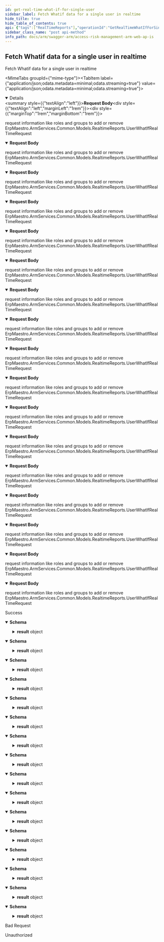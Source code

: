 ```yaml
---
id: get-real-time-what-if-for-single-user
sidebar_label: Fetch Whatif data for a single user in realtime
hide_title: true
hide_table_of_contents: true
api: {"tags":["RealTimeReports"],"operationId":"GetRealTimeWhatIfForSingleUser","requestBody":{"content":{"application/json;odata.metadata=minimal;odata.streaming=true":{"schema":{"description":"Model for a single user what-if realtime analysis request.","required":["systemId","username"],"type":"object","properties":{"systemId":{"format":"int32","description":"Reference to the system id that the analysis is running against.","type":"integer"},"username":{"description":"Username to analyze the role changes against.","maxLength":255,"type":"string"},"rolesToAdd":{"description":"List of roles to add for what-if analysis","uniqueItems":false,"type":"array","items":{"type":"string"}},"rolesToRemove":{"description":"List of roles to remove for what-if analysis","uniqueItems":false,"type":"array","items":{"type":"string"}},"groupsToAdd":{"description":"List of roles to add for what-if analysis","uniqueItems":false,"type":"array","items":{"type":"string"}},"groupsToRemove":{"description":"List of roles to remove for what-if analysis","uniqueItems":false,"type":"array","items":{"type":"string"}},"analysisId":{"format":"int32","description":"Represents the analysis unique identifier.","type":"integer"}}}},"application/json;odata.metadata=minimal;odata.streaming=false":{"schema":{"description":"Model for a single user what-if realtime analysis request.","required":["systemId","username"],"type":"object","properties":{"systemId":{"format":"int32","description":"Reference to the system id that the analysis is running against.","type":"integer"},"username":{"description":"Username to analyze the role changes against.","maxLength":255,"type":"string"},"rolesToAdd":{"description":"List of roles to add for what-if analysis","uniqueItems":false,"type":"array","items":{"type":"string"}},"rolesToRemove":{"description":"List of roles to remove for what-if analysis","uniqueItems":false,"type":"array","items":{"type":"string"}},"groupsToAdd":{"description":"List of roles to add for what-if analysis","uniqueItems":false,"type":"array","items":{"type":"string"}},"groupsToRemove":{"description":"List of roles to remove for what-if analysis","uniqueItems":false,"type":"array","items":{"type":"string"}},"analysisId":{"format":"int32","description":"Represents the analysis unique identifier.","type":"integer"}}}},"application/json;odata.metadata=minimal":{"schema":{"description":"Model for a single user what-if realtime analysis request.","required":["systemId","username"],"type":"object","properties":{"systemId":{"format":"int32","description":"Reference to the system id that the analysis is running against.","type":"integer"},"username":{"description":"Username to analyze the role changes against.","maxLength":255,"type":"string"},"rolesToAdd":{"description":"List of roles to add for what-if analysis","uniqueItems":false,"type":"array","items":{"type":"string"}},"rolesToRemove":{"description":"List of roles to remove for what-if analysis","uniqueItems":false,"type":"array","items":{"type":"string"}},"groupsToAdd":{"description":"List of roles to add for what-if analysis","uniqueItems":false,"type":"array","items":{"type":"string"}},"groupsToRemove":{"description":"List of roles to remove for what-if analysis","uniqueItems":false,"type":"array","items":{"type":"string"}},"analysisId":{"format":"int32","description":"Represents the analysis unique identifier.","type":"integer"}}}},"application/json;odata.metadata=full;odata.streaming=true":{"schema":{"description":"Model for a single user what-if realtime analysis request.","required":["systemId","username"],"type":"object","properties":{"systemId":{"format":"int32","description":"Reference to the system id that the analysis is running against.","type":"integer"},"username":{"description":"Username to analyze the role changes against.","maxLength":255,"type":"string"},"rolesToAdd":{"description":"List of roles to add for what-if analysis","uniqueItems":false,"type":"array","items":{"type":"string"}},"rolesToRemove":{"description":"List of roles to remove for what-if analysis","uniqueItems":false,"type":"array","items":{"type":"string"}},"groupsToAdd":{"description":"List of roles to add for what-if analysis","uniqueItems":false,"type":"array","items":{"type":"string"}},"groupsToRemove":{"description":"List of roles to remove for what-if analysis","uniqueItems":false,"type":"array","items":{"type":"string"}},"analysisId":{"format":"int32","description":"Represents the analysis unique identifier.","type":"integer"}}}},"application/json;odata.metadata=full;odata.streaming=false":{"schema":{"description":"Model for a single user what-if realtime analysis request.","required":["systemId","username"],"type":"object","properties":{"systemId":{"format":"int32","description":"Reference to the system id that the analysis is running against.","type":"integer"},"username":{"description":"Username to analyze the role changes against.","maxLength":255,"type":"string"},"rolesToAdd":{"description":"List of roles to add for what-if analysis","uniqueItems":false,"type":"array","items":{"type":"string"}},"rolesToRemove":{"description":"List of roles to remove for what-if analysis","uniqueItems":false,"type":"array","items":{"type":"string"}},"groupsToAdd":{"description":"List of roles to add for what-if analysis","uniqueItems":false,"type":"array","items":{"type":"string"}},"groupsToRemove":{"description":"List of roles to remove for what-if analysis","uniqueItems":false,"type":"array","items":{"type":"string"}},"analysisId":{"format":"int32","description":"Represents the analysis unique identifier.","type":"integer"}}}},"application/json;odata.metadata=full":{"schema":{"description":"Model for a single user what-if realtime analysis request.","required":["systemId","username"],"type":"object","properties":{"systemId":{"format":"int32","description":"Reference to the system id that the analysis is running against.","type":"integer"},"username":{"description":"Username to analyze the role changes against.","maxLength":255,"type":"string"},"rolesToAdd":{"description":"List of roles to add for what-if analysis","uniqueItems":false,"type":"array","items":{"type":"string"}},"rolesToRemove":{"description":"List of roles to remove for what-if analysis","uniqueItems":false,"type":"array","items":{"type":"string"}},"groupsToAdd":{"description":"List of roles to add for what-if analysis","uniqueItems":false,"type":"array","items":{"type":"string"}},"groupsToRemove":{"description":"List of roles to remove for what-if analysis","uniqueItems":false,"type":"array","items":{"type":"string"}},"analysisId":{"format":"int32","description":"Represents the analysis unique identifier.","type":"integer"}}}},"application/json;odata.metadata=none;odata.streaming=true":{"schema":{"description":"Model for a single user what-if realtime analysis request.","required":["systemId","username"],"type":"object","properties":{"systemId":{"format":"int32","description":"Reference to the system id that the analysis is running against.","type":"integer"},"username":{"description":"Username to analyze the role changes against.","maxLength":255,"type":"string"},"rolesToAdd":{"description":"List of roles to add for what-if analysis","uniqueItems":false,"type":"array","items":{"type":"string"}},"rolesToRemove":{"description":"List of roles to remove for what-if analysis","uniqueItems":false,"type":"array","items":{"type":"string"}},"groupsToAdd":{"description":"List of roles to add for what-if analysis","uniqueItems":false,"type":"array","items":{"type":"string"}},"groupsToRemove":{"description":"List of roles to remove for what-if analysis","uniqueItems":false,"type":"array","items":{"type":"string"}},"analysisId":{"format":"int32","description":"Represents the analysis unique identifier.","type":"integer"}}}},"application/json;odata.metadata=none;odata.streaming=false":{"schema":{"description":"Model for a single user what-if realtime analysis request.","required":["systemId","username"],"type":"object","properties":{"systemId":{"format":"int32","description":"Reference to the system id that the analysis is running against.","type":"integer"},"username":{"description":"Username to analyze the role changes against.","maxLength":255,"type":"string"},"rolesToAdd":{"description":"List of roles to add for what-if analysis","uniqueItems":false,"type":"array","items":{"type":"string"}},"rolesToRemove":{"description":"List of roles to remove for what-if analysis","uniqueItems":false,"type":"array","items":{"type":"string"}},"groupsToAdd":{"description":"List of roles to add for what-if analysis","uniqueItems":false,"type":"array","items":{"type":"string"}},"groupsToRemove":{"description":"List of roles to remove for what-if analysis","uniqueItems":false,"type":"array","items":{"type":"string"}},"analysisId":{"format":"int32","description":"Represents the analysis unique identifier.","type":"integer"}}}},"application/json;odata.metadata=none":{"schema":{"description":"Model for a single user what-if realtime analysis request.","required":["systemId","username"],"type":"object","properties":{"systemId":{"format":"int32","description":"Reference to the system id that the analysis is running against.","type":"integer"},"username":{"description":"Username to analyze the role changes against.","maxLength":255,"type":"string"},"rolesToAdd":{"description":"List of roles to add for what-if analysis","uniqueItems":false,"type":"array","items":{"type":"string"}},"rolesToRemove":{"description":"List of roles to remove for what-if analysis","uniqueItems":false,"type":"array","items":{"type":"string"}},"groupsToAdd":{"description":"List of roles to add for what-if analysis","uniqueItems":false,"type":"array","items":{"type":"string"}},"groupsToRemove":{"description":"List of roles to remove for what-if analysis","uniqueItems":false,"type":"array","items":{"type":"string"}},"analysisId":{"format":"int32","description":"Represents the analysis unique identifier.","type":"integer"}}}},"application/json;odata.streaming=true":{"schema":{"description":"Model for a single user what-if realtime analysis request.","required":["systemId","username"],"type":"object","properties":{"systemId":{"format":"int32","description":"Reference to the system id that the analysis is running against.","type":"integer"},"username":{"description":"Username to analyze the role changes against.","maxLength":255,"type":"string"},"rolesToAdd":{"description":"List of roles to add for what-if analysis","uniqueItems":false,"type":"array","items":{"type":"string"}},"rolesToRemove":{"description":"List of roles to remove for what-if analysis","uniqueItems":false,"type":"array","items":{"type":"string"}},"groupsToAdd":{"description":"List of roles to add for what-if analysis","uniqueItems":false,"type":"array","items":{"type":"string"}},"groupsToRemove":{"description":"List of roles to remove for what-if analysis","uniqueItems":false,"type":"array","items":{"type":"string"}},"analysisId":{"format":"int32","description":"Represents the analysis unique identifier.","type":"integer"}}}},"application/json;odata.streaming=false":{"schema":{"description":"Model for a single user what-if realtime analysis request.","required":["systemId","username"],"type":"object","properties":{"systemId":{"format":"int32","description":"Reference to the system id that the analysis is running against.","type":"integer"},"username":{"description":"Username to analyze the role changes against.","maxLength":255,"type":"string"},"rolesToAdd":{"description":"List of roles to add for what-if analysis","uniqueItems":false,"type":"array","items":{"type":"string"}},"rolesToRemove":{"description":"List of roles to remove for what-if analysis","uniqueItems":false,"type":"array","items":{"type":"string"}},"groupsToAdd":{"description":"List of roles to add for what-if analysis","uniqueItems":false,"type":"array","items":{"type":"string"}},"groupsToRemove":{"description":"List of roles to remove for what-if analysis","uniqueItems":false,"type":"array","items":{"type":"string"}},"analysisId":{"format":"int32","description":"Represents the analysis unique identifier.","type":"integer"}}}},"application/json":{"schema":{"description":"Model for a single user what-if realtime analysis request.","required":["systemId","username"],"type":"object","properties":{"systemId":{"format":"int32","description":"Reference to the system id that the analysis is running against.","type":"integer"},"username":{"description":"Username to analyze the role changes against.","maxLength":255,"type":"string"},"rolesToAdd":{"description":"List of roles to add for what-if analysis","uniqueItems":false,"type":"array","items":{"type":"string"}},"rolesToRemove":{"description":"List of roles to remove for what-if analysis","uniqueItems":false,"type":"array","items":{"type":"string"}},"groupsToAdd":{"description":"List of roles to add for what-if analysis","uniqueItems":false,"type":"array","items":{"type":"string"}},"groupsToRemove":{"description":"List of roles to remove for what-if analysis","uniqueItems":false,"type":"array","items":{"type":"string"}},"analysisId":{"format":"int32","description":"Represents the analysis unique identifier.","type":"integer"}}}},"application/xml":{"schema":{"description":"Model for a single user what-if realtime analysis request.","required":["systemId","username"],"type":"object","properties":{"systemId":{"format":"int32","description":"Reference to the system id that the analysis is running against.","type":"integer"},"username":{"description":"Username to analyze the role changes against.","maxLength":255,"type":"string"},"rolesToAdd":{"description":"List of roles to add for what-if analysis","uniqueItems":false,"type":"array","items":{"type":"string"}},"rolesToRemove":{"description":"List of roles to remove for what-if analysis","uniqueItems":false,"type":"array","items":{"type":"string"}},"groupsToAdd":{"description":"List of roles to add for what-if analysis","uniqueItems":false,"type":"array","items":{"type":"string"}},"groupsToRemove":{"description":"List of roles to remove for what-if analysis","uniqueItems":false,"type":"array","items":{"type":"string"}},"analysisId":{"format":"int32","description":"Represents the analysis unique identifier.","type":"integer"}}}},"application/prs.odatatestxx-odata":{"schema":{"description":"Model for a single user what-if realtime analysis request.","required":["systemId","username"],"type":"object","properties":{"systemId":{"format":"int32","description":"Reference to the system id that the analysis is running against.","type":"integer"},"username":{"description":"Username to analyze the role changes against.","maxLength":255,"type":"string"},"rolesToAdd":{"description":"List of roles to add for what-if analysis","uniqueItems":false,"type":"array","items":{"type":"string"}},"rolesToRemove":{"description":"List of roles to remove for what-if analysis","uniqueItems":false,"type":"array","items":{"type":"string"}},"groupsToAdd":{"description":"List of roles to add for what-if analysis","uniqueItems":false,"type":"array","items":{"type":"string"}},"groupsToRemove":{"description":"List of roles to remove for what-if analysis","uniqueItems":false,"type":"array","items":{"type":"string"}},"analysisId":{"format":"int32","description":"Represents the analysis unique identifier.","type":"integer"}}}},"application/json-patch+json":{"schema":{"description":"Model for a single user what-if realtime analysis request.","required":["systemId","username"],"type":"object","properties":{"systemId":{"format":"int32","description":"Reference to the system id that the analysis is running against.","type":"integer"},"username":{"description":"Username to analyze the role changes against.","maxLength":255,"type":"string"},"rolesToAdd":{"description":"List of roles to add for what-if analysis","uniqueItems":false,"type":"array","items":{"type":"string"}},"rolesToRemove":{"description":"List of roles to remove for what-if analysis","uniqueItems":false,"type":"array","items":{"type":"string"}},"groupsToAdd":{"description":"List of roles to add for what-if analysis","uniqueItems":false,"type":"array","items":{"type":"string"}},"groupsToRemove":{"description":"List of roles to remove for what-if analysis","uniqueItems":false,"type":"array","items":{"type":"string"}},"analysisId":{"format":"int32","description":"Represents the analysis unique identifier.","type":"integer"}}}},"text/json":{"schema":{"description":"Model for a single user what-if realtime analysis request.","required":["systemId","username"],"type":"object","properties":{"systemId":{"format":"int32","description":"Reference to the system id that the analysis is running against.","type":"integer"},"username":{"description":"Username to analyze the role changes against.","maxLength":255,"type":"string"},"rolesToAdd":{"description":"List of roles to add for what-if analysis","uniqueItems":false,"type":"array","items":{"type":"string"}},"rolesToRemove":{"description":"List of roles to remove for what-if analysis","uniqueItems":false,"type":"array","items":{"type":"string"}},"groupsToAdd":{"description":"List of roles to add for what-if analysis","uniqueItems":false,"type":"array","items":{"type":"string"}},"groupsToRemove":{"description":"List of roles to remove for what-if analysis","uniqueItems":false,"type":"array","items":{"type":"string"}},"analysisId":{"format":"int32","description":"Represents the analysis unique identifier.","type":"integer"}}}},"application/*+json":{"schema":{"description":"Model for a single user what-if realtime analysis request.","required":["systemId","username"],"type":"object","properties":{"systemId":{"format":"int32","description":"Reference to the system id that the analysis is running against.","type":"integer"},"username":{"description":"Username to analyze the role changes against.","maxLength":255,"type":"string"},"rolesToAdd":{"description":"List of roles to add for what-if analysis","uniqueItems":false,"type":"array","items":{"type":"string"}},"rolesToRemove":{"description":"List of roles to remove for what-if analysis","uniqueItems":false,"type":"array","items":{"type":"string"}},"groupsToAdd":{"description":"List of roles to add for what-if analysis","uniqueItems":false,"type":"array","items":{"type":"string"}},"groupsToRemove":{"description":"List of roles to remove for what-if analysis","uniqueItems":false,"type":"array","items":{"type":"string"}},"analysisId":{"format":"int32","description":"Represents the analysis unique identifier.","type":"integer"}}}}},"description":"request information like roles and groups to add or remove ErpMaestro.ArmServices.Common.Models.RealtimeReports.UserWhatIfRealTimeRequest"},"responses":{"200":{"description":"Success","content":{"application/json;odata.metadata=minimal;odata.streaming=true":{"schema":{"type":"object","properties":{"result":{"type":"object","properties":{}},"id":{"format":"int32","type":"integer","readOnly":true},"exception":{"type":"object","readOnly":true},"status":{"enum":["created","waitingForActivation","waitingToRun","running","waitingForChildrenToComplete","ranToCompletion","canceled","faulted"],"type":"string"},"isCanceled":{"type":"boolean","readOnly":true},"isCompleted":{"type":"boolean","readOnly":true},"isCompletedSuccessfully":{"type":"boolean","readOnly":true},"creationOptions":{"enum":["none","preferFairness","longRunning","attachedToParent","denyChildAttach","hideScheduler","runContinuationsAsynchronously"],"type":"string"},"asyncState":{"type":"object","readOnly":true},"isFaulted":{"type":"boolean","readOnly":true}}}},"application/json;odata.metadata=minimal;odata.streaming=false":{"schema":{"type":"object","properties":{"result":{"type":"object","properties":{}},"id":{"format":"int32","type":"integer","readOnly":true},"exception":{"type":"object","readOnly":true},"status":{"enum":["created","waitingForActivation","waitingToRun","running","waitingForChildrenToComplete","ranToCompletion","canceled","faulted"],"type":"string"},"isCanceled":{"type":"boolean","readOnly":true},"isCompleted":{"type":"boolean","readOnly":true},"isCompletedSuccessfully":{"type":"boolean","readOnly":true},"creationOptions":{"enum":["none","preferFairness","longRunning","attachedToParent","denyChildAttach","hideScheduler","runContinuationsAsynchronously"],"type":"string"},"asyncState":{"type":"object","readOnly":true},"isFaulted":{"type":"boolean","readOnly":true}}}},"application/json;odata.metadata=minimal":{"schema":{"type":"object","properties":{"result":{"type":"object","properties":{}},"id":{"format":"int32","type":"integer","readOnly":true},"exception":{"type":"object","readOnly":true},"status":{"enum":["created","waitingForActivation","waitingToRun","running","waitingForChildrenToComplete","ranToCompletion","canceled","faulted"],"type":"string"},"isCanceled":{"type":"boolean","readOnly":true},"isCompleted":{"type":"boolean","readOnly":true},"isCompletedSuccessfully":{"type":"boolean","readOnly":true},"creationOptions":{"enum":["none","preferFairness","longRunning","attachedToParent","denyChildAttach","hideScheduler","runContinuationsAsynchronously"],"type":"string"},"asyncState":{"type":"object","readOnly":true},"isFaulted":{"type":"boolean","readOnly":true}}}},"application/json;odata.metadata=full;odata.streaming=true":{"schema":{"type":"object","properties":{"result":{"type":"object","properties":{}},"id":{"format":"int32","type":"integer","readOnly":true},"exception":{"type":"object","readOnly":true},"status":{"enum":["created","waitingForActivation","waitingToRun","running","waitingForChildrenToComplete","ranToCompletion","canceled","faulted"],"type":"string"},"isCanceled":{"type":"boolean","readOnly":true},"isCompleted":{"type":"boolean","readOnly":true},"isCompletedSuccessfully":{"type":"boolean","readOnly":true},"creationOptions":{"enum":["none","preferFairness","longRunning","attachedToParent","denyChildAttach","hideScheduler","runContinuationsAsynchronously"],"type":"string"},"asyncState":{"type":"object","readOnly":true},"isFaulted":{"type":"boolean","readOnly":true}}}},"application/json;odata.metadata=full;odata.streaming=false":{"schema":{"type":"object","properties":{"result":{"type":"object","properties":{}},"id":{"format":"int32","type":"integer","readOnly":true},"exception":{"type":"object","readOnly":true},"status":{"enum":["created","waitingForActivation","waitingToRun","running","waitingForChildrenToComplete","ranToCompletion","canceled","faulted"],"type":"string"},"isCanceled":{"type":"boolean","readOnly":true},"isCompleted":{"type":"boolean","readOnly":true},"isCompletedSuccessfully":{"type":"boolean","readOnly":true},"creationOptions":{"enum":["none","preferFairness","longRunning","attachedToParent","denyChildAttach","hideScheduler","runContinuationsAsynchronously"],"type":"string"},"asyncState":{"type":"object","readOnly":true},"isFaulted":{"type":"boolean","readOnly":true}}}},"application/json;odata.metadata=full":{"schema":{"type":"object","properties":{"result":{"type":"object","properties":{}},"id":{"format":"int32","type":"integer","readOnly":true},"exception":{"type":"object","readOnly":true},"status":{"enum":["created","waitingForActivation","waitingToRun","running","waitingForChildrenToComplete","ranToCompletion","canceled","faulted"],"type":"string"},"isCanceled":{"type":"boolean","readOnly":true},"isCompleted":{"type":"boolean","readOnly":true},"isCompletedSuccessfully":{"type":"boolean","readOnly":true},"creationOptions":{"enum":["none","preferFairness","longRunning","attachedToParent","denyChildAttach","hideScheduler","runContinuationsAsynchronously"],"type":"string"},"asyncState":{"type":"object","readOnly":true},"isFaulted":{"type":"boolean","readOnly":true}}}},"application/json;odata.metadata=none;odata.streaming=true":{"schema":{"type":"object","properties":{"result":{"type":"object","properties":{}},"id":{"format":"int32","type":"integer","readOnly":true},"exception":{"type":"object","readOnly":true},"status":{"enum":["created","waitingForActivation","waitingToRun","running","waitingForChildrenToComplete","ranToCompletion","canceled","faulted"],"type":"string"},"isCanceled":{"type":"boolean","readOnly":true},"isCompleted":{"type":"boolean","readOnly":true},"isCompletedSuccessfully":{"type":"boolean","readOnly":true},"creationOptions":{"enum":["none","preferFairness","longRunning","attachedToParent","denyChildAttach","hideScheduler","runContinuationsAsynchronously"],"type":"string"},"asyncState":{"type":"object","readOnly":true},"isFaulted":{"type":"boolean","readOnly":true}}}},"application/json;odata.metadata=none;odata.streaming=false":{"schema":{"type":"object","properties":{"result":{"type":"object","properties":{}},"id":{"format":"int32","type":"integer","readOnly":true},"exception":{"type":"object","readOnly":true},"status":{"enum":["created","waitingForActivation","waitingToRun","running","waitingForChildrenToComplete","ranToCompletion","canceled","faulted"],"type":"string"},"isCanceled":{"type":"boolean","readOnly":true},"isCompleted":{"type":"boolean","readOnly":true},"isCompletedSuccessfully":{"type":"boolean","readOnly":true},"creationOptions":{"enum":["none","preferFairness","longRunning","attachedToParent","denyChildAttach","hideScheduler","runContinuationsAsynchronously"],"type":"string"},"asyncState":{"type":"object","readOnly":true},"isFaulted":{"type":"boolean","readOnly":true}}}},"application/json;odata.metadata=none":{"schema":{"type":"object","properties":{"result":{"type":"object","properties":{}},"id":{"format":"int32","type":"integer","readOnly":true},"exception":{"type":"object","readOnly":true},"status":{"enum":["created","waitingForActivation","waitingToRun","running","waitingForChildrenToComplete","ranToCompletion","canceled","faulted"],"type":"string"},"isCanceled":{"type":"boolean","readOnly":true},"isCompleted":{"type":"boolean","readOnly":true},"isCompletedSuccessfully":{"type":"boolean","readOnly":true},"creationOptions":{"enum":["none","preferFairness","longRunning","attachedToParent","denyChildAttach","hideScheduler","runContinuationsAsynchronously"],"type":"string"},"asyncState":{"type":"object","readOnly":true},"isFaulted":{"type":"boolean","readOnly":true}}}},"application/json;odata.streaming=true":{"schema":{"type":"object","properties":{"result":{"type":"object","properties":{}},"id":{"format":"int32","type":"integer","readOnly":true},"exception":{"type":"object","readOnly":true},"status":{"enum":["created","waitingForActivation","waitingToRun","running","waitingForChildrenToComplete","ranToCompletion","canceled","faulted"],"type":"string"},"isCanceled":{"type":"boolean","readOnly":true},"isCompleted":{"type":"boolean","readOnly":true},"isCompletedSuccessfully":{"type":"boolean","readOnly":true},"creationOptions":{"enum":["none","preferFairness","longRunning","attachedToParent","denyChildAttach","hideScheduler","runContinuationsAsynchronously"],"type":"string"},"asyncState":{"type":"object","readOnly":true},"isFaulted":{"type":"boolean","readOnly":true}}}},"application/json;odata.streaming=false":{"schema":{"type":"object","properties":{"result":{"type":"object","properties":{}},"id":{"format":"int32","type":"integer","readOnly":true},"exception":{"type":"object","readOnly":true},"status":{"enum":["created","waitingForActivation","waitingToRun","running","waitingForChildrenToComplete","ranToCompletion","canceled","faulted"],"type":"string"},"isCanceled":{"type":"boolean","readOnly":true},"isCompleted":{"type":"boolean","readOnly":true},"isCompletedSuccessfully":{"type":"boolean","readOnly":true},"creationOptions":{"enum":["none","preferFairness","longRunning","attachedToParent","denyChildAttach","hideScheduler","runContinuationsAsynchronously"],"type":"string"},"asyncState":{"type":"object","readOnly":true},"isFaulted":{"type":"boolean","readOnly":true}}}},"application/json":{"schema":{"type":"object","properties":{"result":{"type":"object","properties":{}},"id":{"format":"int32","type":"integer","readOnly":true},"exception":{"type":"object","readOnly":true},"status":{"enum":["created","waitingForActivation","waitingToRun","running","waitingForChildrenToComplete","ranToCompletion","canceled","faulted"],"type":"string"},"isCanceled":{"type":"boolean","readOnly":true},"isCompleted":{"type":"boolean","readOnly":true},"isCompletedSuccessfully":{"type":"boolean","readOnly":true},"creationOptions":{"enum":["none","preferFairness","longRunning","attachedToParent","denyChildAttach","hideScheduler","runContinuationsAsynchronously"],"type":"string"},"asyncState":{"type":"object","readOnly":true},"isFaulted":{"type":"boolean","readOnly":true}}}},"application/xml":{"schema":{"type":"object","properties":{"result":{"type":"object","properties":{}},"id":{"format":"int32","type":"integer","readOnly":true},"exception":{"type":"object","readOnly":true},"status":{"enum":["created","waitingForActivation","waitingToRun","running","waitingForChildrenToComplete","ranToCompletion","canceled","faulted"],"type":"string"},"isCanceled":{"type":"boolean","readOnly":true},"isCompleted":{"type":"boolean","readOnly":true},"isCompletedSuccessfully":{"type":"boolean","readOnly":true},"creationOptions":{"enum":["none","preferFairness","longRunning","attachedToParent","denyChildAttach","hideScheduler","runContinuationsAsynchronously"],"type":"string"},"asyncState":{"type":"object","readOnly":true},"isFaulted":{"type":"boolean","readOnly":true}}}},"application/prs.odatatestxx-odata":{"schema":{"type":"object","properties":{"result":{"type":"object","properties":{}},"id":{"format":"int32","type":"integer","readOnly":true},"exception":{"type":"object","readOnly":true},"status":{"enum":["created","waitingForActivation","waitingToRun","running","waitingForChildrenToComplete","ranToCompletion","canceled","faulted"],"type":"string"},"isCanceled":{"type":"boolean","readOnly":true},"isCompleted":{"type":"boolean","readOnly":true},"isCompletedSuccessfully":{"type":"boolean","readOnly":true},"creationOptions":{"enum":["none","preferFairness","longRunning","attachedToParent","denyChildAttach","hideScheduler","runContinuationsAsynchronously"],"type":"string"},"asyncState":{"type":"object","readOnly":true},"isFaulted":{"type":"boolean","readOnly":true}}}},"text/plain":{"schema":{"type":"object","properties":{"result":{"type":"object","properties":{}},"id":{"format":"int32","type":"integer","readOnly":true},"exception":{"type":"object","readOnly":true},"status":{"enum":["created","waitingForActivation","waitingToRun","running","waitingForChildrenToComplete","ranToCompletion","canceled","faulted"],"type":"string"},"isCanceled":{"type":"boolean","readOnly":true},"isCompleted":{"type":"boolean","readOnly":true},"isCompletedSuccessfully":{"type":"boolean","readOnly":true},"creationOptions":{"enum":["none","preferFairness","longRunning","attachedToParent","denyChildAttach","hideScheduler","runContinuationsAsynchronously"],"type":"string"},"asyncState":{"type":"object","readOnly":true},"isFaulted":{"type":"boolean","readOnly":true}}}},"text/json":{"schema":{"type":"object","properties":{"result":{"type":"object","properties":{}},"id":{"format":"int32","type":"integer","readOnly":true},"exception":{"type":"object","readOnly":true},"status":{"enum":["created","waitingForActivation","waitingToRun","running","waitingForChildrenToComplete","ranToCompletion","canceled","faulted"],"type":"string"},"isCanceled":{"type":"boolean","readOnly":true},"isCompleted":{"type":"boolean","readOnly":true},"isCompletedSuccessfully":{"type":"boolean","readOnly":true},"creationOptions":{"enum":["none","preferFairness","longRunning","attachedToParent","denyChildAttach","hideScheduler","runContinuationsAsynchronously"],"type":"string"},"asyncState":{"type":"object","readOnly":true},"isFaulted":{"type":"boolean","readOnly":true}}}}}},"400":{"description":"Bad Request"},"401":{"description":"Unauthorized"}},"description":"Fetch Whatif data for a single user in realtime","method":"post","path":"/api/realtimereports/whatif","jsonRequestBodyExample":{"systemId":0,"username":"string","rolesToAdd":["string"],"rolesToRemove":["string"],"groupsToAdd":["string"],"groupsToRemove":["string"],"analysisId":0},"info":{"version":"v1","title":"Access Risk Management ARM Web APIs"},"postman":{"name":"Fetch Whatif data for a single user in realtime","description":{"type":"text/plain"},"url":{"path":["api","realtimereports","whatif"],"host":["{{baseUrl}}"],"query":[],"variable":[]},"header":[{"key":"Content-Type","value":"application/json"},{"key":"Accept","value":"application/json;odata.metadata=minimal;odata.streaming=true"}],"method":"POST","body":{"mode":"raw","raw":"\"\"","options":{"raw":{"language":"json"}}}}}
sidebar_class_name: "post api-method"
info_path: docs/arm/swagger-arm/access-risk-management-arm-web-ap-is
---
```



## Fetch Whatif data for a single user in realtime



Fetch Whatif data for a single user in realtime

<MimeTabs groupId={"mime-type"}><TabItem label={"application/json;odata.metadata=minimal;odata.streaming=true"} value={"application/json;odata.metadata=minimal;odata.streaming=true"}><details style={{}} data-collapsed={false} open={true}><summary style={{"textAlign":"left"}}><strong>Request Body</strong></summary><div style={{"textAlign":"left","marginLeft":"1rem"}}><div style={{"marginTop":"1rem","marginBottom":"1rem"}}>

request information like roles and groups to add or remove ErpMaestro.ArmServices.Common.Models.RealtimeReports.UserWhatIfRealTimeRequest

</div></div><ul style={{"marginLeft":"1rem"}}><SchemaItem collapsible={false} name={"systemId"} required={true} schemaDescription={"Reference to the system id that the analysis is running against."} schemaName={"int32"} qualifierMessage={undefined} defaultValue={undefined}></SchemaItem><SchemaItem collapsible={false} name={"username"} required={true} schemaDescription={"Username to analyze the role changes against."} schemaName={"string"} qualifierMessage={"**Possible values:** `<= 255 characters`"} defaultValue={undefined}></SchemaItem><SchemaItem collapsible={false} name={"rolesToAdd"} required={false} schemaDescription={"List of roles to add for what-if analysis"} schemaName={"string[]"} qualifierMessage={undefined} defaultValue={undefined}></SchemaItem><SchemaItem collapsible={false} name={"rolesToRemove"} required={false} schemaDescription={"List of roles to remove for what-if analysis"} schemaName={"string[]"} qualifierMessage={undefined} defaultValue={undefined}></SchemaItem><SchemaItem collapsible={false} name={"groupsToAdd"} required={false} schemaDescription={"List of roles to add for what-if analysis"} schemaName={"string[]"} qualifierMessage={undefined} defaultValue={undefined}></SchemaItem><SchemaItem collapsible={false} name={"groupsToRemove"} required={false} schemaDescription={"List of roles to remove for what-if analysis"} schemaName={"string[]"} qualifierMessage={undefined} defaultValue={undefined}></SchemaItem><SchemaItem collapsible={false} name={"analysisId"} required={false} schemaDescription={"Represents the analysis unique identifier."} schemaName={"int32"} qualifierMessage={undefined} defaultValue={undefined}></SchemaItem></ul></details></TabItem><TabItem label={"application/json;odata.metadata=minimal;odata.streaming=false"} value={"application/json;odata.metadata=minimal;odata.streaming=false"}><details style={{}} data-collapsed={false} open={true}><summary style={{"textAlign":"left"}}><strong>Request Body</strong></summary><div style={{"textAlign":"left","marginLeft":"1rem"}}><div style={{"marginTop":"1rem","marginBottom":"1rem"}}>

request information like roles and groups to add or remove ErpMaestro.ArmServices.Common.Models.RealtimeReports.UserWhatIfRealTimeRequest

</div></div><ul style={{"marginLeft":"1rem"}}><SchemaItem collapsible={false} name={"systemId"} required={true} schemaDescription={"Reference to the system id that the analysis is running against."} schemaName={"int32"} qualifierMessage={undefined} defaultValue={undefined}></SchemaItem><SchemaItem collapsible={false} name={"username"} required={true} schemaDescription={"Username to analyze the role changes against."} schemaName={"string"} qualifierMessage={"**Possible values:** `<= 255 characters`"} defaultValue={undefined}></SchemaItem><SchemaItem collapsible={false} name={"rolesToAdd"} required={false} schemaDescription={"List of roles to add for what-if analysis"} schemaName={"string[]"} qualifierMessage={undefined} defaultValue={undefined}></SchemaItem><SchemaItem collapsible={false} name={"rolesToRemove"} required={false} schemaDescription={"List of roles to remove for what-if analysis"} schemaName={"string[]"} qualifierMessage={undefined} defaultValue={undefined}></SchemaItem><SchemaItem collapsible={false} name={"groupsToAdd"} required={false} schemaDescription={"List of roles to add for what-if analysis"} schemaName={"string[]"} qualifierMessage={undefined} defaultValue={undefined}></SchemaItem><SchemaItem collapsible={false} name={"groupsToRemove"} required={false} schemaDescription={"List of roles to remove for what-if analysis"} schemaName={"string[]"} qualifierMessage={undefined} defaultValue={undefined}></SchemaItem><SchemaItem collapsible={false} name={"analysisId"} required={false} schemaDescription={"Represents the analysis unique identifier."} schemaName={"int32"} qualifierMessage={undefined} defaultValue={undefined}></SchemaItem></ul></details></TabItem><TabItem label={"application/json;odata.metadata=minimal"} value={"application/json;odata.metadata=minimal"}><details style={{}} data-collapsed={false} open={true}><summary style={{"textAlign":"left"}}><strong>Request Body</strong></summary><div style={{"textAlign":"left","marginLeft":"1rem"}}><div style={{"marginTop":"1rem","marginBottom":"1rem"}}>

request information like roles and groups to add or remove ErpMaestro.ArmServices.Common.Models.RealtimeReports.UserWhatIfRealTimeRequest

</div></div><ul style={{"marginLeft":"1rem"}}><SchemaItem collapsible={false} name={"systemId"} required={true} schemaDescription={"Reference to the system id that the analysis is running against."} schemaName={"int32"} qualifierMessage={undefined} defaultValue={undefined}></SchemaItem><SchemaItem collapsible={false} name={"username"} required={true} schemaDescription={"Username to analyze the role changes against."} schemaName={"string"} qualifierMessage={"**Possible values:** `<= 255 characters`"} defaultValue={undefined}></SchemaItem><SchemaItem collapsible={false} name={"rolesToAdd"} required={false} schemaDescription={"List of roles to add for what-if analysis"} schemaName={"string[]"} qualifierMessage={undefined} defaultValue={undefined}></SchemaItem><SchemaItem collapsible={false} name={"rolesToRemove"} required={false} schemaDescription={"List of roles to remove for what-if analysis"} schemaName={"string[]"} qualifierMessage={undefined} defaultValue={undefined}></SchemaItem><SchemaItem collapsible={false} name={"groupsToAdd"} required={false} schemaDescription={"List of roles to add for what-if analysis"} schemaName={"string[]"} qualifierMessage={undefined} defaultValue={undefined}></SchemaItem><SchemaItem collapsible={false} name={"groupsToRemove"} required={false} schemaDescription={"List of roles to remove for what-if analysis"} schemaName={"string[]"} qualifierMessage={undefined} defaultValue={undefined}></SchemaItem><SchemaItem collapsible={false} name={"analysisId"} required={false} schemaDescription={"Represents the analysis unique identifier."} schemaName={"int32"} qualifierMessage={undefined} defaultValue={undefined}></SchemaItem></ul></details></TabItem><TabItem label={"application/json;odata.metadata=full;odata.streaming=true"} value={"application/json;odata.metadata=full;odata.streaming=true"}><details style={{}} data-collapsed={false} open={true}><summary style={{"textAlign":"left"}}><strong>Request Body</strong></summary><div style={{"textAlign":"left","marginLeft":"1rem"}}><div style={{"marginTop":"1rem","marginBottom":"1rem"}}>

request information like roles and groups to add or remove ErpMaestro.ArmServices.Common.Models.RealtimeReports.UserWhatIfRealTimeRequest

</div></div><ul style={{"marginLeft":"1rem"}}><SchemaItem collapsible={false} name={"systemId"} required={true} schemaDescription={"Reference to the system id that the analysis is running against."} schemaName={"int32"} qualifierMessage={undefined} defaultValue={undefined}></SchemaItem><SchemaItem collapsible={false} name={"username"} required={true} schemaDescription={"Username to analyze the role changes against."} schemaName={"string"} qualifierMessage={"**Possible values:** `<= 255 characters`"} defaultValue={undefined}></SchemaItem><SchemaItem collapsible={false} name={"rolesToAdd"} required={false} schemaDescription={"List of roles to add for what-if analysis"} schemaName={"string[]"} qualifierMessage={undefined} defaultValue={undefined}></SchemaItem><SchemaItem collapsible={false} name={"rolesToRemove"} required={false} schemaDescription={"List of roles to remove for what-if analysis"} schemaName={"string[]"} qualifierMessage={undefined} defaultValue={undefined}></SchemaItem><SchemaItem collapsible={false} name={"groupsToAdd"} required={false} schemaDescription={"List of roles to add for what-if analysis"} schemaName={"string[]"} qualifierMessage={undefined} defaultValue={undefined}></SchemaItem><SchemaItem collapsible={false} name={"groupsToRemove"} required={false} schemaDescription={"List of roles to remove for what-if analysis"} schemaName={"string[]"} qualifierMessage={undefined} defaultValue={undefined}></SchemaItem><SchemaItem collapsible={false} name={"analysisId"} required={false} schemaDescription={"Represents the analysis unique identifier."} schemaName={"int32"} qualifierMessage={undefined} defaultValue={undefined}></SchemaItem></ul></details></TabItem><TabItem label={"application/json;odata.metadata=full;odata.streaming=false"} value={"application/json;odata.metadata=full;odata.streaming=false"}><details style={{}} data-collapsed={false} open={true}><summary style={{"textAlign":"left"}}><strong>Request Body</strong></summary><div style={{"textAlign":"left","marginLeft":"1rem"}}><div style={{"marginTop":"1rem","marginBottom":"1rem"}}>

request information like roles and groups to add or remove ErpMaestro.ArmServices.Common.Models.RealtimeReports.UserWhatIfRealTimeRequest

</div></div><ul style={{"marginLeft":"1rem"}}><SchemaItem collapsible={false} name={"systemId"} required={true} schemaDescription={"Reference to the system id that the analysis is running against."} schemaName={"int32"} qualifierMessage={undefined} defaultValue={undefined}></SchemaItem><SchemaItem collapsible={false} name={"username"} required={true} schemaDescription={"Username to analyze the role changes against."} schemaName={"string"} qualifierMessage={"**Possible values:** `<= 255 characters`"} defaultValue={undefined}></SchemaItem><SchemaItem collapsible={false} name={"rolesToAdd"} required={false} schemaDescription={"List of roles to add for what-if analysis"} schemaName={"string[]"} qualifierMessage={undefined} defaultValue={undefined}></SchemaItem><SchemaItem collapsible={false} name={"rolesToRemove"} required={false} schemaDescription={"List of roles to remove for what-if analysis"} schemaName={"string[]"} qualifierMessage={undefined} defaultValue={undefined}></SchemaItem><SchemaItem collapsible={false} name={"groupsToAdd"} required={false} schemaDescription={"List of roles to add for what-if analysis"} schemaName={"string[]"} qualifierMessage={undefined} defaultValue={undefined}></SchemaItem><SchemaItem collapsible={false} name={"groupsToRemove"} required={false} schemaDescription={"List of roles to remove for what-if analysis"} schemaName={"string[]"} qualifierMessage={undefined} defaultValue={undefined}></SchemaItem><SchemaItem collapsible={false} name={"analysisId"} required={false} schemaDescription={"Represents the analysis unique identifier."} schemaName={"int32"} qualifierMessage={undefined} defaultValue={undefined}></SchemaItem></ul></details></TabItem><TabItem label={"application/json;odata.metadata=full"} value={"application/json;odata.metadata=full"}><details style={{}} data-collapsed={false} open={true}><summary style={{"textAlign":"left"}}><strong>Request Body</strong></summary><div style={{"textAlign":"left","marginLeft":"1rem"}}><div style={{"marginTop":"1rem","marginBottom":"1rem"}}>

request information like roles and groups to add or remove ErpMaestro.ArmServices.Common.Models.RealtimeReports.UserWhatIfRealTimeRequest

</div></div><ul style={{"marginLeft":"1rem"}}><SchemaItem collapsible={false} name={"systemId"} required={true} schemaDescription={"Reference to the system id that the analysis is running against."} schemaName={"int32"} qualifierMessage={undefined} defaultValue={undefined}></SchemaItem><SchemaItem collapsible={false} name={"username"} required={true} schemaDescription={"Username to analyze the role changes against."} schemaName={"string"} qualifierMessage={"**Possible values:** `<= 255 characters`"} defaultValue={undefined}></SchemaItem><SchemaItem collapsible={false} name={"rolesToAdd"} required={false} schemaDescription={"List of roles to add for what-if analysis"} schemaName={"string[]"} qualifierMessage={undefined} defaultValue={undefined}></SchemaItem><SchemaItem collapsible={false} name={"rolesToRemove"} required={false} schemaDescription={"List of roles to remove for what-if analysis"} schemaName={"string[]"} qualifierMessage={undefined} defaultValue={undefined}></SchemaItem><SchemaItem collapsible={false} name={"groupsToAdd"} required={false} schemaDescription={"List of roles to add for what-if analysis"} schemaName={"string[]"} qualifierMessage={undefined} defaultValue={undefined}></SchemaItem><SchemaItem collapsible={false} name={"groupsToRemove"} required={false} schemaDescription={"List of roles to remove for what-if analysis"} schemaName={"string[]"} qualifierMessage={undefined} defaultValue={undefined}></SchemaItem><SchemaItem collapsible={false} name={"analysisId"} required={false} schemaDescription={"Represents the analysis unique identifier."} schemaName={"int32"} qualifierMessage={undefined} defaultValue={undefined}></SchemaItem></ul></details></TabItem><TabItem label={"application/json;odata.metadata=none;odata.streaming=true"} value={"application/json;odata.metadata=none;odata.streaming=true"}><details style={{}} data-collapsed={false} open={true}><summary style={{"textAlign":"left"}}><strong>Request Body</strong></summary><div style={{"textAlign":"left","marginLeft":"1rem"}}><div style={{"marginTop":"1rem","marginBottom":"1rem"}}>

request information like roles and groups to add or remove ErpMaestro.ArmServices.Common.Models.RealtimeReports.UserWhatIfRealTimeRequest

</div></div><ul style={{"marginLeft":"1rem"}}><SchemaItem collapsible={false} name={"systemId"} required={true} schemaDescription={"Reference to the system id that the analysis is running against."} schemaName={"int32"} qualifierMessage={undefined} defaultValue={undefined}></SchemaItem><SchemaItem collapsible={false} name={"username"} required={true} schemaDescription={"Username to analyze the role changes against."} schemaName={"string"} qualifierMessage={"**Possible values:** `<= 255 characters`"} defaultValue={undefined}></SchemaItem><SchemaItem collapsible={false} name={"rolesToAdd"} required={false} schemaDescription={"List of roles to add for what-if analysis"} schemaName={"string[]"} qualifierMessage={undefined} defaultValue={undefined}></SchemaItem><SchemaItem collapsible={false} name={"rolesToRemove"} required={false} schemaDescription={"List of roles to remove for what-if analysis"} schemaName={"string[]"} qualifierMessage={undefined} defaultValue={undefined}></SchemaItem><SchemaItem collapsible={false} name={"groupsToAdd"} required={false} schemaDescription={"List of roles to add for what-if analysis"} schemaName={"string[]"} qualifierMessage={undefined} defaultValue={undefined}></SchemaItem><SchemaItem collapsible={false} name={"groupsToRemove"} required={false} schemaDescription={"List of roles to remove for what-if analysis"} schemaName={"string[]"} qualifierMessage={undefined} defaultValue={undefined}></SchemaItem><SchemaItem collapsible={false} name={"analysisId"} required={false} schemaDescription={"Represents the analysis unique identifier."} schemaName={"int32"} qualifierMessage={undefined} defaultValue={undefined}></SchemaItem></ul></details></TabItem><TabItem label={"application/json;odata.metadata=none;odata.streaming=false"} value={"application/json;odata.metadata=none;odata.streaming=false"}><details style={{}} data-collapsed={false} open={true}><summary style={{"textAlign":"left"}}><strong>Request Body</strong></summary><div style={{"textAlign":"left","marginLeft":"1rem"}}><div style={{"marginTop":"1rem","marginBottom":"1rem"}}>

request information like roles and groups to add or remove ErpMaestro.ArmServices.Common.Models.RealtimeReports.UserWhatIfRealTimeRequest

</div></div><ul style={{"marginLeft":"1rem"}}><SchemaItem collapsible={false} name={"systemId"} required={true} schemaDescription={"Reference to the system id that the analysis is running against."} schemaName={"int32"} qualifierMessage={undefined} defaultValue={undefined}></SchemaItem><SchemaItem collapsible={false} name={"username"} required={true} schemaDescription={"Username to analyze the role changes against."} schemaName={"string"} qualifierMessage={"**Possible values:** `<= 255 characters`"} defaultValue={undefined}></SchemaItem><SchemaItem collapsible={false} name={"rolesToAdd"} required={false} schemaDescription={"List of roles to add for what-if analysis"} schemaName={"string[]"} qualifierMessage={undefined} defaultValue={undefined}></SchemaItem><SchemaItem collapsible={false} name={"rolesToRemove"} required={false} schemaDescription={"List of roles to remove for what-if analysis"} schemaName={"string[]"} qualifierMessage={undefined} defaultValue={undefined}></SchemaItem><SchemaItem collapsible={false} name={"groupsToAdd"} required={false} schemaDescription={"List of roles to add for what-if analysis"} schemaName={"string[]"} qualifierMessage={undefined} defaultValue={undefined}></SchemaItem><SchemaItem collapsible={false} name={"groupsToRemove"} required={false} schemaDescription={"List of roles to remove for what-if analysis"} schemaName={"string[]"} qualifierMessage={undefined} defaultValue={undefined}></SchemaItem><SchemaItem collapsible={false} name={"analysisId"} required={false} schemaDescription={"Represents the analysis unique identifier."} schemaName={"int32"} qualifierMessage={undefined} defaultValue={undefined}></SchemaItem></ul></details></TabItem><TabItem label={"application/json;odata.metadata=none"} value={"application/json;odata.metadata=none"}><details style={{}} data-collapsed={false} open={true}><summary style={{"textAlign":"left"}}><strong>Request Body</strong></summary><div style={{"textAlign":"left","marginLeft":"1rem"}}><div style={{"marginTop":"1rem","marginBottom":"1rem"}}>

request information like roles and groups to add or remove ErpMaestro.ArmServices.Common.Models.RealtimeReports.UserWhatIfRealTimeRequest

</div></div><ul style={{"marginLeft":"1rem"}}><SchemaItem collapsible={false} name={"systemId"} required={true} schemaDescription={"Reference to the system id that the analysis is running against."} schemaName={"int32"} qualifierMessage={undefined} defaultValue={undefined}></SchemaItem><SchemaItem collapsible={false} name={"username"} required={true} schemaDescription={"Username to analyze the role changes against."} schemaName={"string"} qualifierMessage={"**Possible values:** `<= 255 characters`"} defaultValue={undefined}></SchemaItem><SchemaItem collapsible={false} name={"rolesToAdd"} required={false} schemaDescription={"List of roles to add for what-if analysis"} schemaName={"string[]"} qualifierMessage={undefined} defaultValue={undefined}></SchemaItem><SchemaItem collapsible={false} name={"rolesToRemove"} required={false} schemaDescription={"List of roles to remove for what-if analysis"} schemaName={"string[]"} qualifierMessage={undefined} defaultValue={undefined}></SchemaItem><SchemaItem collapsible={false} name={"groupsToAdd"} required={false} schemaDescription={"List of roles to add for what-if analysis"} schemaName={"string[]"} qualifierMessage={undefined} defaultValue={undefined}></SchemaItem><SchemaItem collapsible={false} name={"groupsToRemove"} required={false} schemaDescription={"List of roles to remove for what-if analysis"} schemaName={"string[]"} qualifierMessage={undefined} defaultValue={undefined}></SchemaItem><SchemaItem collapsible={false} name={"analysisId"} required={false} schemaDescription={"Represents the analysis unique identifier."} schemaName={"int32"} qualifierMessage={undefined} defaultValue={undefined}></SchemaItem></ul></details></TabItem><TabItem label={"application/json;odata.streaming=true"} value={"application/json;odata.streaming=true"}><details style={{}} data-collapsed={false} open={true}><summary style={{"textAlign":"left"}}><strong>Request Body</strong></summary><div style={{"textAlign":"left","marginLeft":"1rem"}}><div style={{"marginTop":"1rem","marginBottom":"1rem"}}>

request information like roles and groups to add or remove ErpMaestro.ArmServices.Common.Models.RealtimeReports.UserWhatIfRealTimeRequest

</div></div><ul style={{"marginLeft":"1rem"}}><SchemaItem collapsible={false} name={"systemId"} required={true} schemaDescription={"Reference to the system id that the analysis is running against."} schemaName={"int32"} qualifierMessage={undefined} defaultValue={undefined}></SchemaItem><SchemaItem collapsible={false} name={"username"} required={true} schemaDescription={"Username to analyze the role changes against."} schemaName={"string"} qualifierMessage={"**Possible values:** `<= 255 characters`"} defaultValue={undefined}></SchemaItem><SchemaItem collapsible={false} name={"rolesToAdd"} required={false} schemaDescription={"List of roles to add for what-if analysis"} schemaName={"string[]"} qualifierMessage={undefined} defaultValue={undefined}></SchemaItem><SchemaItem collapsible={false} name={"rolesToRemove"} required={false} schemaDescription={"List of roles to remove for what-if analysis"} schemaName={"string[]"} qualifierMessage={undefined} defaultValue={undefined}></SchemaItem><SchemaItem collapsible={false} name={"groupsToAdd"} required={false} schemaDescription={"List of roles to add for what-if analysis"} schemaName={"string[]"} qualifierMessage={undefined} defaultValue={undefined}></SchemaItem><SchemaItem collapsible={false} name={"groupsToRemove"} required={false} schemaDescription={"List of roles to remove for what-if analysis"} schemaName={"string[]"} qualifierMessage={undefined} defaultValue={undefined}></SchemaItem><SchemaItem collapsible={false} name={"analysisId"} required={false} schemaDescription={"Represents the analysis unique identifier."} schemaName={"int32"} qualifierMessage={undefined} defaultValue={undefined}></SchemaItem></ul></details></TabItem><TabItem label={"application/json;odata.streaming=false"} value={"application/json;odata.streaming=false"}><details style={{}} data-collapsed={false} open={true}><summary style={{"textAlign":"left"}}><strong>Request Body</strong></summary><div style={{"textAlign":"left","marginLeft":"1rem"}}><div style={{"marginTop":"1rem","marginBottom":"1rem"}}>

request information like roles and groups to add or remove ErpMaestro.ArmServices.Common.Models.RealtimeReports.UserWhatIfRealTimeRequest

</div></div><ul style={{"marginLeft":"1rem"}}><SchemaItem collapsible={false} name={"systemId"} required={true} schemaDescription={"Reference to the system id that the analysis is running against."} schemaName={"int32"} qualifierMessage={undefined} defaultValue={undefined}></SchemaItem><SchemaItem collapsible={false} name={"username"} required={true} schemaDescription={"Username to analyze the role changes against."} schemaName={"string"} qualifierMessage={"**Possible values:** `<= 255 characters`"} defaultValue={undefined}></SchemaItem><SchemaItem collapsible={false} name={"rolesToAdd"} required={false} schemaDescription={"List of roles to add for what-if analysis"} schemaName={"string[]"} qualifierMessage={undefined} defaultValue={undefined}></SchemaItem><SchemaItem collapsible={false} name={"rolesToRemove"} required={false} schemaDescription={"List of roles to remove for what-if analysis"} schemaName={"string[]"} qualifierMessage={undefined} defaultValue={undefined}></SchemaItem><SchemaItem collapsible={false} name={"groupsToAdd"} required={false} schemaDescription={"List of roles to add for what-if analysis"} schemaName={"string[]"} qualifierMessage={undefined} defaultValue={undefined}></SchemaItem><SchemaItem collapsible={false} name={"groupsToRemove"} required={false} schemaDescription={"List of roles to remove for what-if analysis"} schemaName={"string[]"} qualifierMessage={undefined} defaultValue={undefined}></SchemaItem><SchemaItem collapsible={false} name={"analysisId"} required={false} schemaDescription={"Represents the analysis unique identifier."} schemaName={"int32"} qualifierMessage={undefined} defaultValue={undefined}></SchemaItem></ul></details></TabItem><TabItem label={"application/json"} value={"application/json"}><details style={{}} data-collapsed={false} open={true}><summary style={{"textAlign":"left"}}><strong>Request Body</strong></summary><div style={{"textAlign":"left","marginLeft":"1rem"}}><div style={{"marginTop":"1rem","marginBottom":"1rem"}}>

request information like roles and groups to add or remove ErpMaestro.ArmServices.Common.Models.RealtimeReports.UserWhatIfRealTimeRequest

</div></div><ul style={{"marginLeft":"1rem"}}><SchemaItem collapsible={false} name={"systemId"} required={true} schemaDescription={"Reference to the system id that the analysis is running against."} schemaName={"int32"} qualifierMessage={undefined} defaultValue={undefined}></SchemaItem><SchemaItem collapsible={false} name={"username"} required={true} schemaDescription={"Username to analyze the role changes against."} schemaName={"string"} qualifierMessage={"**Possible values:** `<= 255 characters`"} defaultValue={undefined}></SchemaItem><SchemaItem collapsible={false} name={"rolesToAdd"} required={false} schemaDescription={"List of roles to add for what-if analysis"} schemaName={"string[]"} qualifierMessage={undefined} defaultValue={undefined}></SchemaItem><SchemaItem collapsible={false} name={"rolesToRemove"} required={false} schemaDescription={"List of roles to remove for what-if analysis"} schemaName={"string[]"} qualifierMessage={undefined} defaultValue={undefined}></SchemaItem><SchemaItem collapsible={false} name={"groupsToAdd"} required={false} schemaDescription={"List of roles to add for what-if analysis"} schemaName={"string[]"} qualifierMessage={undefined} defaultValue={undefined}></SchemaItem><SchemaItem collapsible={false} name={"groupsToRemove"} required={false} schemaDescription={"List of roles to remove for what-if analysis"} schemaName={"string[]"} qualifierMessage={undefined} defaultValue={undefined}></SchemaItem><SchemaItem collapsible={false} name={"analysisId"} required={false} schemaDescription={"Represents the analysis unique identifier."} schemaName={"int32"} qualifierMessage={undefined} defaultValue={undefined}></SchemaItem></ul></details></TabItem><TabItem label={"application/xml"} value={"application/xml"}><details style={{}} data-collapsed={false} open={true}><summary style={{"textAlign":"left"}}><strong>Request Body</strong></summary><div style={{"textAlign":"left","marginLeft":"1rem"}}><div style={{"marginTop":"1rem","marginBottom":"1rem"}}>

request information like roles and groups to add or remove ErpMaestro.ArmServices.Common.Models.RealtimeReports.UserWhatIfRealTimeRequest

</div></div><ul style={{"marginLeft":"1rem"}}><SchemaItem collapsible={false} name={"systemId"} required={true} schemaDescription={"Reference to the system id that the analysis is running against."} schemaName={"int32"} qualifierMessage={undefined} defaultValue={undefined}></SchemaItem><SchemaItem collapsible={false} name={"username"} required={true} schemaDescription={"Username to analyze the role changes against."} schemaName={"string"} qualifierMessage={"**Possible values:** `<= 255 characters`"} defaultValue={undefined}></SchemaItem><SchemaItem collapsible={false} name={"rolesToAdd"} required={false} schemaDescription={"List of roles to add for what-if analysis"} schemaName={"string[]"} qualifierMessage={undefined} defaultValue={undefined}></SchemaItem><SchemaItem collapsible={false} name={"rolesToRemove"} required={false} schemaDescription={"List of roles to remove for what-if analysis"} schemaName={"string[]"} qualifierMessage={undefined} defaultValue={undefined}></SchemaItem><SchemaItem collapsible={false} name={"groupsToAdd"} required={false} schemaDescription={"List of roles to add for what-if analysis"} schemaName={"string[]"} qualifierMessage={undefined} defaultValue={undefined}></SchemaItem><SchemaItem collapsible={false} name={"groupsToRemove"} required={false} schemaDescription={"List of roles to remove for what-if analysis"} schemaName={"string[]"} qualifierMessage={undefined} defaultValue={undefined}></SchemaItem><SchemaItem collapsible={false} name={"analysisId"} required={false} schemaDescription={"Represents the analysis unique identifier."} schemaName={"int32"} qualifierMessage={undefined} defaultValue={undefined}></SchemaItem></ul></details></TabItem><TabItem label={"application/prs.odatatestxx-odata"} value={"application/prs.odatatestxx-odata"}><details style={{}} data-collapsed={false} open={true}><summary style={{"textAlign":"left"}}><strong>Request Body</strong></summary><div style={{"textAlign":"left","marginLeft":"1rem"}}><div style={{"marginTop":"1rem","marginBottom":"1rem"}}>

request information like roles and groups to add or remove ErpMaestro.ArmServices.Common.Models.RealtimeReports.UserWhatIfRealTimeRequest

</div></div><ul style={{"marginLeft":"1rem"}}><SchemaItem collapsible={false} name={"systemId"} required={true} schemaDescription={"Reference to the system id that the analysis is running against."} schemaName={"int32"} qualifierMessage={undefined} defaultValue={undefined}></SchemaItem><SchemaItem collapsible={false} name={"username"} required={true} schemaDescription={"Username to analyze the role changes against."} schemaName={"string"} qualifierMessage={"**Possible values:** `<= 255 characters`"} defaultValue={undefined}></SchemaItem><SchemaItem collapsible={false} name={"rolesToAdd"} required={false} schemaDescription={"List of roles to add for what-if analysis"} schemaName={"string[]"} qualifierMessage={undefined} defaultValue={undefined}></SchemaItem><SchemaItem collapsible={false} name={"rolesToRemove"} required={false} schemaDescription={"List of roles to remove for what-if analysis"} schemaName={"string[]"} qualifierMessage={undefined} defaultValue={undefined}></SchemaItem><SchemaItem collapsible={false} name={"groupsToAdd"} required={false} schemaDescription={"List of roles to add for what-if analysis"} schemaName={"string[]"} qualifierMessage={undefined} defaultValue={undefined}></SchemaItem><SchemaItem collapsible={false} name={"groupsToRemove"} required={false} schemaDescription={"List of roles to remove for what-if analysis"} schemaName={"string[]"} qualifierMessage={undefined} defaultValue={undefined}></SchemaItem><SchemaItem collapsible={false} name={"analysisId"} required={false} schemaDescription={"Represents the analysis unique identifier."} schemaName={"int32"} qualifierMessage={undefined} defaultValue={undefined}></SchemaItem></ul></details></TabItem><TabItem label={"application/json-patch+json"} value={"application/json-patch+json"}><details style={{}} data-collapsed={false} open={true}><summary style={{"textAlign":"left"}}><strong>Request Body</strong></summary><div style={{"textAlign":"left","marginLeft":"1rem"}}><div style={{"marginTop":"1rem","marginBottom":"1rem"}}>

request information like roles and groups to add or remove ErpMaestro.ArmServices.Common.Models.RealtimeReports.UserWhatIfRealTimeRequest

</div></div><ul style={{"marginLeft":"1rem"}}><SchemaItem collapsible={false} name={"systemId"} required={true} schemaDescription={"Reference to the system id that the analysis is running against."} schemaName={"int32"} qualifierMessage={undefined} defaultValue={undefined}></SchemaItem><SchemaItem collapsible={false} name={"username"} required={true} schemaDescription={"Username to analyze the role changes against."} schemaName={"string"} qualifierMessage={"**Possible values:** `<= 255 characters`"} defaultValue={undefined}></SchemaItem><SchemaItem collapsible={false} name={"rolesToAdd"} required={false} schemaDescription={"List of roles to add for what-if analysis"} schemaName={"string[]"} qualifierMessage={undefined} defaultValue={undefined}></SchemaItem><SchemaItem collapsible={false} name={"rolesToRemove"} required={false} schemaDescription={"List of roles to remove for what-if analysis"} schemaName={"string[]"} qualifierMessage={undefined} defaultValue={undefined}></SchemaItem><SchemaItem collapsible={false} name={"groupsToAdd"} required={false} schemaDescription={"List of roles to add for what-if analysis"} schemaName={"string[]"} qualifierMessage={undefined} defaultValue={undefined}></SchemaItem><SchemaItem collapsible={false} name={"groupsToRemove"} required={false} schemaDescription={"List of roles to remove for what-if analysis"} schemaName={"string[]"} qualifierMessage={undefined} defaultValue={undefined}></SchemaItem><SchemaItem collapsible={false} name={"analysisId"} required={false} schemaDescription={"Represents the analysis unique identifier."} schemaName={"int32"} qualifierMessage={undefined} defaultValue={undefined}></SchemaItem></ul></details></TabItem><TabItem label={"text/json"} value={"text/json"}><details style={{}} data-collapsed={false} open={true}><summary style={{"textAlign":"left"}}><strong>Request Body</strong></summary><div style={{"textAlign":"left","marginLeft":"1rem"}}><div style={{"marginTop":"1rem","marginBottom":"1rem"}}>

request information like roles and groups to add or remove ErpMaestro.ArmServices.Common.Models.RealtimeReports.UserWhatIfRealTimeRequest

</div></div><ul style={{"marginLeft":"1rem"}}><SchemaItem collapsible={false} name={"systemId"} required={true} schemaDescription={"Reference to the system id that the analysis is running against."} schemaName={"int32"} qualifierMessage={undefined} defaultValue={undefined}></SchemaItem><SchemaItem collapsible={false} name={"username"} required={true} schemaDescription={"Username to analyze the role changes against."} schemaName={"string"} qualifierMessage={"**Possible values:** `<= 255 characters`"} defaultValue={undefined}></SchemaItem><SchemaItem collapsible={false} name={"rolesToAdd"} required={false} schemaDescription={"List of roles to add for what-if analysis"} schemaName={"string[]"} qualifierMessage={undefined} defaultValue={undefined}></SchemaItem><SchemaItem collapsible={false} name={"rolesToRemove"} required={false} schemaDescription={"List of roles to remove for what-if analysis"} schemaName={"string[]"} qualifierMessage={undefined} defaultValue={undefined}></SchemaItem><SchemaItem collapsible={false} name={"groupsToAdd"} required={false} schemaDescription={"List of roles to add for what-if analysis"} schemaName={"string[]"} qualifierMessage={undefined} defaultValue={undefined}></SchemaItem><SchemaItem collapsible={false} name={"groupsToRemove"} required={false} schemaDescription={"List of roles to remove for what-if analysis"} schemaName={"string[]"} qualifierMessage={undefined} defaultValue={undefined}></SchemaItem><SchemaItem collapsible={false} name={"analysisId"} required={false} schemaDescription={"Represents the analysis unique identifier."} schemaName={"int32"} qualifierMessage={undefined} defaultValue={undefined}></SchemaItem></ul></details></TabItem><TabItem label={"application/*+json"} value={"application/*+json"}><details style={{}} data-collapsed={false} open={true}><summary style={{"textAlign":"left"}}><strong>Request Body</strong></summary><div style={{"textAlign":"left","marginLeft":"1rem"}}><div style={{"marginTop":"1rem","marginBottom":"1rem"}}>

request information like roles and groups to add or remove ErpMaestro.ArmServices.Common.Models.RealtimeReports.UserWhatIfRealTimeRequest

</div></div><ul style={{"marginLeft":"1rem"}}><SchemaItem collapsible={false} name={"systemId"} required={true} schemaDescription={"Reference to the system id that the analysis is running against."} schemaName={"int32"} qualifierMessage={undefined} defaultValue={undefined}></SchemaItem><SchemaItem collapsible={false} name={"username"} required={true} schemaDescription={"Username to analyze the role changes against."} schemaName={"string"} qualifierMessage={"**Possible values:** `<= 255 characters`"} defaultValue={undefined}></SchemaItem><SchemaItem collapsible={false} name={"rolesToAdd"} required={false} schemaDescription={"List of roles to add for what-if analysis"} schemaName={"string[]"} qualifierMessage={undefined} defaultValue={undefined}></SchemaItem><SchemaItem collapsible={false} name={"rolesToRemove"} required={false} schemaDescription={"List of roles to remove for what-if analysis"} schemaName={"string[]"} qualifierMessage={undefined} defaultValue={undefined}></SchemaItem><SchemaItem collapsible={false} name={"groupsToAdd"} required={false} schemaDescription={"List of roles to add for what-if analysis"} schemaName={"string[]"} qualifierMessage={undefined} defaultValue={undefined}></SchemaItem><SchemaItem collapsible={false} name={"groupsToRemove"} required={false} schemaDescription={"List of roles to remove for what-if analysis"} schemaName={"string[]"} qualifierMessage={undefined} defaultValue={undefined}></SchemaItem><SchemaItem collapsible={false} name={"analysisId"} required={false} schemaDescription={"Represents the analysis unique identifier."} schemaName={"int32"} qualifierMessage={undefined} defaultValue={undefined}></SchemaItem></ul></details></TabItem></MimeTabs><div><ApiTabs><TabItem label={"200"} value={"200"}><div>

Success

</div><div><MimeTabs groupId={"mime-type"}><TabItem label={"application/json;odata.metadata=minimal;odata.streaming=true"} value={"application/json;odata.metadata=minimal;odata.streaming=true"}><SchemaTabs groupId={"schema-tabs"}><TabItem label={"Schema"} value={"Schema"}><details style={{}} data-collapsed={false} open={true}><summary style={{"textAlign":"left"}}><strong>Schema</strong></summary><div style={{"textAlign":"left","marginLeft":"1rem"}}></div><ul style={{"marginLeft":"1rem"}}><SchemaItem collapsible={true} className={"schemaItem"}><details style={{}}><summary style={{}}><strong>result</strong><span style={{"opacity":"0.6"}}> object</span></summary><div style={{"marginLeft":"1rem"}}></div></details></SchemaItem><SchemaItem collapsible={false} name={"id"} required={false} schemaDescription={undefined} schemaName={"int32"} qualifierMessage={undefined} defaultValue={undefined}></SchemaItem><SchemaItem collapsible={false} name={"exception"} required={false} schemaDescription={undefined} schemaName={"object"} qualifierMessage={undefined} defaultValue={undefined}></SchemaItem><SchemaItem collapsible={false} name={"status"} required={false} schemaDescription={undefined} schemaName={"string"} qualifierMessage={"**Possible values:** [`created`, `waitingForActivation`, `waitingToRun`, `running`, `waitingForChildrenToComplete`, `ranToCompletion`, `canceled`, `faulted`]"} defaultValue={undefined}></SchemaItem><SchemaItem collapsible={false} name={"isCanceled"} required={false} schemaDescription={undefined} schemaName={"boolean"} qualifierMessage={undefined} defaultValue={undefined}></SchemaItem><SchemaItem collapsible={false} name={"isCompleted"} required={false} schemaDescription={undefined} schemaName={"boolean"} qualifierMessage={undefined} defaultValue={undefined}></SchemaItem><SchemaItem collapsible={false} name={"isCompletedSuccessfully"} required={false} schemaDescription={undefined} schemaName={"boolean"} qualifierMessage={undefined} defaultValue={undefined}></SchemaItem><SchemaItem collapsible={false} name={"creationOptions"} required={false} schemaDescription={undefined} schemaName={"string"} qualifierMessage={"**Possible values:** [`none`, `preferFairness`, `longRunning`, `attachedToParent`, `denyChildAttach`, `hideScheduler`, `runContinuationsAsynchronously`]"} defaultValue={undefined}></SchemaItem><SchemaItem collapsible={false} name={"asyncState"} required={false} schemaDescription={undefined} schemaName={"object"} qualifierMessage={undefined} defaultValue={undefined}></SchemaItem><SchemaItem collapsible={false} name={"isFaulted"} required={false} schemaDescription={undefined} schemaName={"boolean"} qualifierMessage={undefined} defaultValue={undefined}></SchemaItem></ul></details></TabItem></SchemaTabs></TabItem><TabItem label={"application/json;odata.metadata=minimal;odata.streaming=false"} value={"application/json;odata.metadata=minimal;odata.streaming=false"}><SchemaTabs groupId={"schema-tabs"}><TabItem label={"Schema"} value={"Schema"}><details style={{}} data-collapsed={false} open={true}><summary style={{"textAlign":"left"}}><strong>Schema</strong></summary><div style={{"textAlign":"left","marginLeft":"1rem"}}></div><ul style={{"marginLeft":"1rem"}}><SchemaItem collapsible={true} className={"schemaItem"}><details style={{}}><summary style={{}}><strong>result</strong><span style={{"opacity":"0.6"}}> object</span></summary><div style={{"marginLeft":"1rem"}}></div></details></SchemaItem><SchemaItem collapsible={false} name={"id"} required={false} schemaDescription={undefined} schemaName={"int32"} qualifierMessage={undefined} defaultValue={undefined}></SchemaItem><SchemaItem collapsible={false} name={"exception"} required={false} schemaDescription={undefined} schemaName={"object"} qualifierMessage={undefined} defaultValue={undefined}></SchemaItem><SchemaItem collapsible={false} name={"status"} required={false} schemaDescription={undefined} schemaName={"string"} qualifierMessage={"**Possible values:** [`created`, `waitingForActivation`, `waitingToRun`, `running`, `waitingForChildrenToComplete`, `ranToCompletion`, `canceled`, `faulted`]"} defaultValue={undefined}></SchemaItem><SchemaItem collapsible={false} name={"isCanceled"} required={false} schemaDescription={undefined} schemaName={"boolean"} qualifierMessage={undefined} defaultValue={undefined}></SchemaItem><SchemaItem collapsible={false} name={"isCompleted"} required={false} schemaDescription={undefined} schemaName={"boolean"} qualifierMessage={undefined} defaultValue={undefined}></SchemaItem><SchemaItem collapsible={false} name={"isCompletedSuccessfully"} required={false} schemaDescription={undefined} schemaName={"boolean"} qualifierMessage={undefined} defaultValue={undefined}></SchemaItem><SchemaItem collapsible={false} name={"creationOptions"} required={false} schemaDescription={undefined} schemaName={"string"} qualifierMessage={"**Possible values:** [`none`, `preferFairness`, `longRunning`, `attachedToParent`, `denyChildAttach`, `hideScheduler`, `runContinuationsAsynchronously`]"} defaultValue={undefined}></SchemaItem><SchemaItem collapsible={false} name={"asyncState"} required={false} schemaDescription={undefined} schemaName={"object"} qualifierMessage={undefined} defaultValue={undefined}></SchemaItem><SchemaItem collapsible={false} name={"isFaulted"} required={false} schemaDescription={undefined} schemaName={"boolean"} qualifierMessage={undefined} defaultValue={undefined}></SchemaItem></ul></details></TabItem></SchemaTabs></TabItem><TabItem label={"application/json;odata.metadata=minimal"} value={"application/json;odata.metadata=minimal"}><SchemaTabs groupId={"schema-tabs"}><TabItem label={"Schema"} value={"Schema"}><details style={{}} data-collapsed={false} open={true}><summary style={{"textAlign":"left"}}><strong>Schema</strong></summary><div style={{"textAlign":"left","marginLeft":"1rem"}}></div><ul style={{"marginLeft":"1rem"}}><SchemaItem collapsible={true} className={"schemaItem"}><details style={{}}><summary style={{}}><strong>result</strong><span style={{"opacity":"0.6"}}> object</span></summary><div style={{"marginLeft":"1rem"}}></div></details></SchemaItem><SchemaItem collapsible={false} name={"id"} required={false} schemaDescription={undefined} schemaName={"int32"} qualifierMessage={undefined} defaultValue={undefined}></SchemaItem><SchemaItem collapsible={false} name={"exception"} required={false} schemaDescription={undefined} schemaName={"object"} qualifierMessage={undefined} defaultValue={undefined}></SchemaItem><SchemaItem collapsible={false} name={"status"} required={false} schemaDescription={undefined} schemaName={"string"} qualifierMessage={"**Possible values:** [`created`, `waitingForActivation`, `waitingToRun`, `running`, `waitingForChildrenToComplete`, `ranToCompletion`, `canceled`, `faulted`]"} defaultValue={undefined}></SchemaItem><SchemaItem collapsible={false} name={"isCanceled"} required={false} schemaDescription={undefined} schemaName={"boolean"} qualifierMessage={undefined} defaultValue={undefined}></SchemaItem><SchemaItem collapsible={false} name={"isCompleted"} required={false} schemaDescription={undefined} schemaName={"boolean"} qualifierMessage={undefined} defaultValue={undefined}></SchemaItem><SchemaItem collapsible={false} name={"isCompletedSuccessfully"} required={false} schemaDescription={undefined} schemaName={"boolean"} qualifierMessage={undefined} defaultValue={undefined}></SchemaItem><SchemaItem collapsible={false} name={"creationOptions"} required={false} schemaDescription={undefined} schemaName={"string"} qualifierMessage={"**Possible values:** [`none`, `preferFairness`, `longRunning`, `attachedToParent`, `denyChildAttach`, `hideScheduler`, `runContinuationsAsynchronously`]"} defaultValue={undefined}></SchemaItem><SchemaItem collapsible={false} name={"asyncState"} required={false} schemaDescription={undefined} schemaName={"object"} qualifierMessage={undefined} defaultValue={undefined}></SchemaItem><SchemaItem collapsible={false} name={"isFaulted"} required={false} schemaDescription={undefined} schemaName={"boolean"} qualifierMessage={undefined} defaultValue={undefined}></SchemaItem></ul></details></TabItem></SchemaTabs></TabItem><TabItem label={"application/json;odata.metadata=full;odata.streaming=true"} value={"application/json;odata.metadata=full;odata.streaming=true"}><SchemaTabs groupId={"schema-tabs"}><TabItem label={"Schema"} value={"Schema"}><details style={{}} data-collapsed={false} open={true}><summary style={{"textAlign":"left"}}><strong>Schema</strong></summary><div style={{"textAlign":"left","marginLeft":"1rem"}}></div><ul style={{"marginLeft":"1rem"}}><SchemaItem collapsible={true} className={"schemaItem"}><details style={{}}><summary style={{}}><strong>result</strong><span style={{"opacity":"0.6"}}> object</span></summary><div style={{"marginLeft":"1rem"}}></div></details></SchemaItem><SchemaItem collapsible={false} name={"id"} required={false} schemaDescription={undefined} schemaName={"int32"} qualifierMessage={undefined} defaultValue={undefined}></SchemaItem><SchemaItem collapsible={false} name={"exception"} required={false} schemaDescription={undefined} schemaName={"object"} qualifierMessage={undefined} defaultValue={undefined}></SchemaItem><SchemaItem collapsible={false} name={"status"} required={false} schemaDescription={undefined} schemaName={"string"} qualifierMessage={"**Possible values:** [`created`, `waitingForActivation`, `waitingToRun`, `running`, `waitingForChildrenToComplete`, `ranToCompletion`, `canceled`, `faulted`]"} defaultValue={undefined}></SchemaItem><SchemaItem collapsible={false} name={"isCanceled"} required={false} schemaDescription={undefined} schemaName={"boolean"} qualifierMessage={undefined} defaultValue={undefined}></SchemaItem><SchemaItem collapsible={false} name={"isCompleted"} required={false} schemaDescription={undefined} schemaName={"boolean"} qualifierMessage={undefined} defaultValue={undefined}></SchemaItem><SchemaItem collapsible={false} name={"isCompletedSuccessfully"} required={false} schemaDescription={undefined} schemaName={"boolean"} qualifierMessage={undefined} defaultValue={undefined}></SchemaItem><SchemaItem collapsible={false} name={"creationOptions"} required={false} schemaDescription={undefined} schemaName={"string"} qualifierMessage={"**Possible values:** [`none`, `preferFairness`, `longRunning`, `attachedToParent`, `denyChildAttach`, `hideScheduler`, `runContinuationsAsynchronously`]"} defaultValue={undefined}></SchemaItem><SchemaItem collapsible={false} name={"asyncState"} required={false} schemaDescription={undefined} schemaName={"object"} qualifierMessage={undefined} defaultValue={undefined}></SchemaItem><SchemaItem collapsible={false} name={"isFaulted"} required={false} schemaDescription={undefined} schemaName={"boolean"} qualifierMessage={undefined} defaultValue={undefined}></SchemaItem></ul></details></TabItem></SchemaTabs></TabItem><TabItem label={"application/json;odata.metadata=full;odata.streaming=false"} value={"application/json;odata.metadata=full;odata.streaming=false"}><SchemaTabs groupId={"schema-tabs"}><TabItem label={"Schema"} value={"Schema"}><details style={{}} data-collapsed={false} open={true}><summary style={{"textAlign":"left"}}><strong>Schema</strong></summary><div style={{"textAlign":"left","marginLeft":"1rem"}}></div><ul style={{"marginLeft":"1rem"}}><SchemaItem collapsible={true} className={"schemaItem"}><details style={{}}><summary style={{}}><strong>result</strong><span style={{"opacity":"0.6"}}> object</span></summary><div style={{"marginLeft":"1rem"}}></div></details></SchemaItem><SchemaItem collapsible={false} name={"id"} required={false} schemaDescription={undefined} schemaName={"int32"} qualifierMessage={undefined} defaultValue={undefined}></SchemaItem><SchemaItem collapsible={false} name={"exception"} required={false} schemaDescription={undefined} schemaName={"object"} qualifierMessage={undefined} defaultValue={undefined}></SchemaItem><SchemaItem collapsible={false} name={"status"} required={false} schemaDescription={undefined} schemaName={"string"} qualifierMessage={"**Possible values:** [`created`, `waitingForActivation`, `waitingToRun`, `running`, `waitingForChildrenToComplete`, `ranToCompletion`, `canceled`, `faulted`]"} defaultValue={undefined}></SchemaItem><SchemaItem collapsible={false} name={"isCanceled"} required={false} schemaDescription={undefined} schemaName={"boolean"} qualifierMessage={undefined} defaultValue={undefined}></SchemaItem><SchemaItem collapsible={false} name={"isCompleted"} required={false} schemaDescription={undefined} schemaName={"boolean"} qualifierMessage={undefined} defaultValue={undefined}></SchemaItem><SchemaItem collapsible={false} name={"isCompletedSuccessfully"} required={false} schemaDescription={undefined} schemaName={"boolean"} qualifierMessage={undefined} defaultValue={undefined}></SchemaItem><SchemaItem collapsible={false} name={"creationOptions"} required={false} schemaDescription={undefined} schemaName={"string"} qualifierMessage={"**Possible values:** [`none`, `preferFairness`, `longRunning`, `attachedToParent`, `denyChildAttach`, `hideScheduler`, `runContinuationsAsynchronously`]"} defaultValue={undefined}></SchemaItem><SchemaItem collapsible={false} name={"asyncState"} required={false} schemaDescription={undefined} schemaName={"object"} qualifierMessage={undefined} defaultValue={undefined}></SchemaItem><SchemaItem collapsible={false} name={"isFaulted"} required={false} schemaDescription={undefined} schemaName={"boolean"} qualifierMessage={undefined} defaultValue={undefined}></SchemaItem></ul></details></TabItem></SchemaTabs></TabItem><TabItem label={"application/json;odata.metadata=full"} value={"application/json;odata.metadata=full"}><SchemaTabs groupId={"schema-tabs"}><TabItem label={"Schema"} value={"Schema"}><details style={{}} data-collapsed={false} open={true}><summary style={{"textAlign":"left"}}><strong>Schema</strong></summary><div style={{"textAlign":"left","marginLeft":"1rem"}}></div><ul style={{"marginLeft":"1rem"}}><SchemaItem collapsible={true} className={"schemaItem"}><details style={{}}><summary style={{}}><strong>result</strong><span style={{"opacity":"0.6"}}> object</span></summary><div style={{"marginLeft":"1rem"}}></div></details></SchemaItem><SchemaItem collapsible={false} name={"id"} required={false} schemaDescription={undefined} schemaName={"int32"} qualifierMessage={undefined} defaultValue={undefined}></SchemaItem><SchemaItem collapsible={false} name={"exception"} required={false} schemaDescription={undefined} schemaName={"object"} qualifierMessage={undefined} defaultValue={undefined}></SchemaItem><SchemaItem collapsible={false} name={"status"} required={false} schemaDescription={undefined} schemaName={"string"} qualifierMessage={"**Possible values:** [`created`, `waitingForActivation`, `waitingToRun`, `running`, `waitingForChildrenToComplete`, `ranToCompletion`, `canceled`, `faulted`]"} defaultValue={undefined}></SchemaItem><SchemaItem collapsible={false} name={"isCanceled"} required={false} schemaDescription={undefined} schemaName={"boolean"} qualifierMessage={undefined} defaultValue={undefined}></SchemaItem><SchemaItem collapsible={false} name={"isCompleted"} required={false} schemaDescription={undefined} schemaName={"boolean"} qualifierMessage={undefined} defaultValue={undefined}></SchemaItem><SchemaItem collapsible={false} name={"isCompletedSuccessfully"} required={false} schemaDescription={undefined} schemaName={"boolean"} qualifierMessage={undefined} defaultValue={undefined}></SchemaItem><SchemaItem collapsible={false} name={"creationOptions"} required={false} schemaDescription={undefined} schemaName={"string"} qualifierMessage={"**Possible values:** [`none`, `preferFairness`, `longRunning`, `attachedToParent`, `denyChildAttach`, `hideScheduler`, `runContinuationsAsynchronously`]"} defaultValue={undefined}></SchemaItem><SchemaItem collapsible={false} name={"asyncState"} required={false} schemaDescription={undefined} schemaName={"object"} qualifierMessage={undefined} defaultValue={undefined}></SchemaItem><SchemaItem collapsible={false} name={"isFaulted"} required={false} schemaDescription={undefined} schemaName={"boolean"} qualifierMessage={undefined} defaultValue={undefined}></SchemaItem></ul></details></TabItem></SchemaTabs></TabItem><TabItem label={"application/json;odata.metadata=none;odata.streaming=true"} value={"application/json;odata.metadata=none;odata.streaming=true"}><SchemaTabs groupId={"schema-tabs"}><TabItem label={"Schema"} value={"Schema"}><details style={{}} data-collapsed={false} open={true}><summary style={{"textAlign":"left"}}><strong>Schema</strong></summary><div style={{"textAlign":"left","marginLeft":"1rem"}}></div><ul style={{"marginLeft":"1rem"}}><SchemaItem collapsible={true} className={"schemaItem"}><details style={{}}><summary style={{}}><strong>result</strong><span style={{"opacity":"0.6"}}> object</span></summary><div style={{"marginLeft":"1rem"}}></div></details></SchemaItem><SchemaItem collapsible={false} name={"id"} required={false} schemaDescription={undefined} schemaName={"int32"} qualifierMessage={undefined} defaultValue={undefined}></SchemaItem><SchemaItem collapsible={false} name={"exception"} required={false} schemaDescription={undefined} schemaName={"object"} qualifierMessage={undefined} defaultValue={undefined}></SchemaItem><SchemaItem collapsible={false} name={"status"} required={false} schemaDescription={undefined} schemaName={"string"} qualifierMessage={"**Possible values:** [`created`, `waitingForActivation`, `waitingToRun`, `running`, `waitingForChildrenToComplete`, `ranToCompletion`, `canceled`, `faulted`]"} defaultValue={undefined}></SchemaItem><SchemaItem collapsible={false} name={"isCanceled"} required={false} schemaDescription={undefined} schemaName={"boolean"} qualifierMessage={undefined} defaultValue={undefined}></SchemaItem><SchemaItem collapsible={false} name={"isCompleted"} required={false} schemaDescription={undefined} schemaName={"boolean"} qualifierMessage={undefined} defaultValue={undefined}></SchemaItem><SchemaItem collapsible={false} name={"isCompletedSuccessfully"} required={false} schemaDescription={undefined} schemaName={"boolean"} qualifierMessage={undefined} defaultValue={undefined}></SchemaItem><SchemaItem collapsible={false} name={"creationOptions"} required={false} schemaDescription={undefined} schemaName={"string"} qualifierMessage={"**Possible values:** [`none`, `preferFairness`, `longRunning`, `attachedToParent`, `denyChildAttach`, `hideScheduler`, `runContinuationsAsynchronously`]"} defaultValue={undefined}></SchemaItem><SchemaItem collapsible={false} name={"asyncState"} required={false} schemaDescription={undefined} schemaName={"object"} qualifierMessage={undefined} defaultValue={undefined}></SchemaItem><SchemaItem collapsible={false} name={"isFaulted"} required={false} schemaDescription={undefined} schemaName={"boolean"} qualifierMessage={undefined} defaultValue={undefined}></SchemaItem></ul></details></TabItem></SchemaTabs></TabItem><TabItem label={"application/json;odata.metadata=none;odata.streaming=false"} value={"application/json;odata.metadata=none;odata.streaming=false"}><SchemaTabs groupId={"schema-tabs"}><TabItem label={"Schema"} value={"Schema"}><details style={{}} data-collapsed={false} open={true}><summary style={{"textAlign":"left"}}><strong>Schema</strong></summary><div style={{"textAlign":"left","marginLeft":"1rem"}}></div><ul style={{"marginLeft":"1rem"}}><SchemaItem collapsible={true} className={"schemaItem"}><details style={{}}><summary style={{}}><strong>result</strong><span style={{"opacity":"0.6"}}> object</span></summary><div style={{"marginLeft":"1rem"}}></div></details></SchemaItem><SchemaItem collapsible={false} name={"id"} required={false} schemaDescription={undefined} schemaName={"int32"} qualifierMessage={undefined} defaultValue={undefined}></SchemaItem><SchemaItem collapsible={false} name={"exception"} required={false} schemaDescription={undefined} schemaName={"object"} qualifierMessage={undefined} defaultValue={undefined}></SchemaItem><SchemaItem collapsible={false} name={"status"} required={false} schemaDescription={undefined} schemaName={"string"} qualifierMessage={"**Possible values:** [`created`, `waitingForActivation`, `waitingToRun`, `running`, `waitingForChildrenToComplete`, `ranToCompletion`, `canceled`, `faulted`]"} defaultValue={undefined}></SchemaItem><SchemaItem collapsible={false} name={"isCanceled"} required={false} schemaDescription={undefined} schemaName={"boolean"} qualifierMessage={undefined} defaultValue={undefined}></SchemaItem><SchemaItem collapsible={false} name={"isCompleted"} required={false} schemaDescription={undefined} schemaName={"boolean"} qualifierMessage={undefined} defaultValue={undefined}></SchemaItem><SchemaItem collapsible={false} name={"isCompletedSuccessfully"} required={false} schemaDescription={undefined} schemaName={"boolean"} qualifierMessage={undefined} defaultValue={undefined}></SchemaItem><SchemaItem collapsible={false} name={"creationOptions"} required={false} schemaDescription={undefined} schemaName={"string"} qualifierMessage={"**Possible values:** [`none`, `preferFairness`, `longRunning`, `attachedToParent`, `denyChildAttach`, `hideScheduler`, `runContinuationsAsynchronously`]"} defaultValue={undefined}></SchemaItem><SchemaItem collapsible={false} name={"asyncState"} required={false} schemaDescription={undefined} schemaName={"object"} qualifierMessage={undefined} defaultValue={undefined}></SchemaItem><SchemaItem collapsible={false} name={"isFaulted"} required={false} schemaDescription={undefined} schemaName={"boolean"} qualifierMessage={undefined} defaultValue={undefined}></SchemaItem></ul></details></TabItem></SchemaTabs></TabItem><TabItem label={"application/json;odata.metadata=none"} value={"application/json;odata.metadata=none"}><SchemaTabs groupId={"schema-tabs"}><TabItem label={"Schema"} value={"Schema"}><details style={{}} data-collapsed={false} open={true}><summary style={{"textAlign":"left"}}><strong>Schema</strong></summary><div style={{"textAlign":"left","marginLeft":"1rem"}}></div><ul style={{"marginLeft":"1rem"}}><SchemaItem collapsible={true} className={"schemaItem"}><details style={{}}><summary style={{}}><strong>result</strong><span style={{"opacity":"0.6"}}> object</span></summary><div style={{"marginLeft":"1rem"}}></div></details></SchemaItem><SchemaItem collapsible={false} name={"id"} required={false} schemaDescription={undefined} schemaName={"int32"} qualifierMessage={undefined} defaultValue={undefined}></SchemaItem><SchemaItem collapsible={false} name={"exception"} required={false} schemaDescription={undefined} schemaName={"object"} qualifierMessage={undefined} defaultValue={undefined}></SchemaItem><SchemaItem collapsible={false} name={"status"} required={false} schemaDescription={undefined} schemaName={"string"} qualifierMessage={"**Possible values:** [`created`, `waitingForActivation`, `waitingToRun`, `running`, `waitingForChildrenToComplete`, `ranToCompletion`, `canceled`, `faulted`]"} defaultValue={undefined}></SchemaItem><SchemaItem collapsible={false} name={"isCanceled"} required={false} schemaDescription={undefined} schemaName={"boolean"} qualifierMessage={undefined} defaultValue={undefined}></SchemaItem><SchemaItem collapsible={false} name={"isCompleted"} required={false} schemaDescription={undefined} schemaName={"boolean"} qualifierMessage={undefined} defaultValue={undefined}></SchemaItem><SchemaItem collapsible={false} name={"isCompletedSuccessfully"} required={false} schemaDescription={undefined} schemaName={"boolean"} qualifierMessage={undefined} defaultValue={undefined}></SchemaItem><SchemaItem collapsible={false} name={"creationOptions"} required={false} schemaDescription={undefined} schemaName={"string"} qualifierMessage={"**Possible values:** [`none`, `preferFairness`, `longRunning`, `attachedToParent`, `denyChildAttach`, `hideScheduler`, `runContinuationsAsynchronously`]"} defaultValue={undefined}></SchemaItem><SchemaItem collapsible={false} name={"asyncState"} required={false} schemaDescription={undefined} schemaName={"object"} qualifierMessage={undefined} defaultValue={undefined}></SchemaItem><SchemaItem collapsible={false} name={"isFaulted"} required={false} schemaDescription={undefined} schemaName={"boolean"} qualifierMessage={undefined} defaultValue={undefined}></SchemaItem></ul></details></TabItem></SchemaTabs></TabItem><TabItem label={"application/json;odata.streaming=true"} value={"application/json;odata.streaming=true"}><SchemaTabs groupId={"schema-tabs"}><TabItem label={"Schema"} value={"Schema"}><details style={{}} data-collapsed={false} open={true}><summary style={{"textAlign":"left"}}><strong>Schema</strong></summary><div style={{"textAlign":"left","marginLeft":"1rem"}}></div><ul style={{"marginLeft":"1rem"}}><SchemaItem collapsible={true} className={"schemaItem"}><details style={{}}><summary style={{}}><strong>result</strong><span style={{"opacity":"0.6"}}> object</span></summary><div style={{"marginLeft":"1rem"}}></div></details></SchemaItem><SchemaItem collapsible={false} name={"id"} required={false} schemaDescription={undefined} schemaName={"int32"} qualifierMessage={undefined} defaultValue={undefined}></SchemaItem><SchemaItem collapsible={false} name={"exception"} required={false} schemaDescription={undefined} schemaName={"object"} qualifierMessage={undefined} defaultValue={undefined}></SchemaItem><SchemaItem collapsible={false} name={"status"} required={false} schemaDescription={undefined} schemaName={"string"} qualifierMessage={"**Possible values:** [`created`, `waitingForActivation`, `waitingToRun`, `running`, `waitingForChildrenToComplete`, `ranToCompletion`, `canceled`, `faulted`]"} defaultValue={undefined}></SchemaItem><SchemaItem collapsible={false} name={"isCanceled"} required={false} schemaDescription={undefined} schemaName={"boolean"} qualifierMessage={undefined} defaultValue={undefined}></SchemaItem><SchemaItem collapsible={false} name={"isCompleted"} required={false} schemaDescription={undefined} schemaName={"boolean"} qualifierMessage={undefined} defaultValue={undefined}></SchemaItem><SchemaItem collapsible={false} name={"isCompletedSuccessfully"} required={false} schemaDescription={undefined} schemaName={"boolean"} qualifierMessage={undefined} defaultValue={undefined}></SchemaItem><SchemaItem collapsible={false} name={"creationOptions"} required={false} schemaDescription={undefined} schemaName={"string"} qualifierMessage={"**Possible values:** [`none`, `preferFairness`, `longRunning`, `attachedToParent`, `denyChildAttach`, `hideScheduler`, `runContinuationsAsynchronously`]"} defaultValue={undefined}></SchemaItem><SchemaItem collapsible={false} name={"asyncState"} required={false} schemaDescription={undefined} schemaName={"object"} qualifierMessage={undefined} defaultValue={undefined}></SchemaItem><SchemaItem collapsible={false} name={"isFaulted"} required={false} schemaDescription={undefined} schemaName={"boolean"} qualifierMessage={undefined} defaultValue={undefined}></SchemaItem></ul></details></TabItem></SchemaTabs></TabItem><TabItem label={"application/json;odata.streaming=false"} value={"application/json;odata.streaming=false"}><SchemaTabs groupId={"schema-tabs"}><TabItem label={"Schema"} value={"Schema"}><details style={{}} data-collapsed={false} open={true}><summary style={{"textAlign":"left"}}><strong>Schema</strong></summary><div style={{"textAlign":"left","marginLeft":"1rem"}}></div><ul style={{"marginLeft":"1rem"}}><SchemaItem collapsible={true} className={"schemaItem"}><details style={{}}><summary style={{}}><strong>result</strong><span style={{"opacity":"0.6"}}> object</span></summary><div style={{"marginLeft":"1rem"}}></div></details></SchemaItem><SchemaItem collapsible={false} name={"id"} required={false} schemaDescription={undefined} schemaName={"int32"} qualifierMessage={undefined} defaultValue={undefined}></SchemaItem><SchemaItem collapsible={false} name={"exception"} required={false} schemaDescription={undefined} schemaName={"object"} qualifierMessage={undefined} defaultValue={undefined}></SchemaItem><SchemaItem collapsible={false} name={"status"} required={false} schemaDescription={undefined} schemaName={"string"} qualifierMessage={"**Possible values:** [`created`, `waitingForActivation`, `waitingToRun`, `running`, `waitingForChildrenToComplete`, `ranToCompletion`, `canceled`, `faulted`]"} defaultValue={undefined}></SchemaItem><SchemaItem collapsible={false} name={"isCanceled"} required={false} schemaDescription={undefined} schemaName={"boolean"} qualifierMessage={undefined} defaultValue={undefined}></SchemaItem><SchemaItem collapsible={false} name={"isCompleted"} required={false} schemaDescription={undefined} schemaName={"boolean"} qualifierMessage={undefined} defaultValue={undefined}></SchemaItem><SchemaItem collapsible={false} name={"isCompletedSuccessfully"} required={false} schemaDescription={undefined} schemaName={"boolean"} qualifierMessage={undefined} defaultValue={undefined}></SchemaItem><SchemaItem collapsible={false} name={"creationOptions"} required={false} schemaDescription={undefined} schemaName={"string"} qualifierMessage={"**Possible values:** [`none`, `preferFairness`, `longRunning`, `attachedToParent`, `denyChildAttach`, `hideScheduler`, `runContinuationsAsynchronously`]"} defaultValue={undefined}></SchemaItem><SchemaItem collapsible={false} name={"asyncState"} required={false} schemaDescription={undefined} schemaName={"object"} qualifierMessage={undefined} defaultValue={undefined}></SchemaItem><SchemaItem collapsible={false} name={"isFaulted"} required={false} schemaDescription={undefined} schemaName={"boolean"} qualifierMessage={undefined} defaultValue={undefined}></SchemaItem></ul></details></TabItem></SchemaTabs></TabItem><TabItem label={"application/json"} value={"application/json"}><SchemaTabs groupId={"schema-tabs"}><TabItem label={"Schema"} value={"Schema"}><details style={{}} data-collapsed={false} open={true}><summary style={{"textAlign":"left"}}><strong>Schema</strong></summary><div style={{"textAlign":"left","marginLeft":"1rem"}}></div><ul style={{"marginLeft":"1rem"}}><SchemaItem collapsible={true} className={"schemaItem"}><details style={{}}><summary style={{}}><strong>result</strong><span style={{"opacity":"0.6"}}> object</span></summary><div style={{"marginLeft":"1rem"}}></div></details></SchemaItem><SchemaItem collapsible={false} name={"id"} required={false} schemaDescription={undefined} schemaName={"int32"} qualifierMessage={undefined} defaultValue={undefined}></SchemaItem><SchemaItem collapsible={false} name={"exception"} required={false} schemaDescription={undefined} schemaName={"object"} qualifierMessage={undefined} defaultValue={undefined}></SchemaItem><SchemaItem collapsible={false} name={"status"} required={false} schemaDescription={undefined} schemaName={"string"} qualifierMessage={"**Possible values:** [`created`, `waitingForActivation`, `waitingToRun`, `running`, `waitingForChildrenToComplete`, `ranToCompletion`, `canceled`, `faulted`]"} defaultValue={undefined}></SchemaItem><SchemaItem collapsible={false} name={"isCanceled"} required={false} schemaDescription={undefined} schemaName={"boolean"} qualifierMessage={undefined} defaultValue={undefined}></SchemaItem><SchemaItem collapsible={false} name={"isCompleted"} required={false} schemaDescription={undefined} schemaName={"boolean"} qualifierMessage={undefined} defaultValue={undefined}></SchemaItem><SchemaItem collapsible={false} name={"isCompletedSuccessfully"} required={false} schemaDescription={undefined} schemaName={"boolean"} qualifierMessage={undefined} defaultValue={undefined}></SchemaItem><SchemaItem collapsible={false} name={"creationOptions"} required={false} schemaDescription={undefined} schemaName={"string"} qualifierMessage={"**Possible values:** [`none`, `preferFairness`, `longRunning`, `attachedToParent`, `denyChildAttach`, `hideScheduler`, `runContinuationsAsynchronously`]"} defaultValue={undefined}></SchemaItem><SchemaItem collapsible={false} name={"asyncState"} required={false} schemaDescription={undefined} schemaName={"object"} qualifierMessage={undefined} defaultValue={undefined}></SchemaItem><SchemaItem collapsible={false} name={"isFaulted"} required={false} schemaDescription={undefined} schemaName={"boolean"} qualifierMessage={undefined} defaultValue={undefined}></SchemaItem></ul></details></TabItem></SchemaTabs></TabItem><TabItem label={"application/xml"} value={"application/xml"}><SchemaTabs groupId={"schema-tabs"}><TabItem label={"Schema"} value={"Schema"}><details style={{}} data-collapsed={false} open={true}><summary style={{"textAlign":"left"}}><strong>Schema</strong></summary><div style={{"textAlign":"left","marginLeft":"1rem"}}></div><ul style={{"marginLeft":"1rem"}}><SchemaItem collapsible={true} className={"schemaItem"}><details style={{}}><summary style={{}}><strong>result</strong><span style={{"opacity":"0.6"}}> object</span></summary><div style={{"marginLeft":"1rem"}}></div></details></SchemaItem><SchemaItem collapsible={false} name={"id"} required={false} schemaDescription={undefined} schemaName={"int32"} qualifierMessage={undefined} defaultValue={undefined}></SchemaItem><SchemaItem collapsible={false} name={"exception"} required={false} schemaDescription={undefined} schemaName={"object"} qualifierMessage={undefined} defaultValue={undefined}></SchemaItem><SchemaItem collapsible={false} name={"status"} required={false} schemaDescription={undefined} schemaName={"string"} qualifierMessage={"**Possible values:** [`created`, `waitingForActivation`, `waitingToRun`, `running`, `waitingForChildrenToComplete`, `ranToCompletion`, `canceled`, `faulted`]"} defaultValue={undefined}></SchemaItem><SchemaItem collapsible={false} name={"isCanceled"} required={false} schemaDescription={undefined} schemaName={"boolean"} qualifierMessage={undefined} defaultValue={undefined}></SchemaItem><SchemaItem collapsible={false} name={"isCompleted"} required={false} schemaDescription={undefined} schemaName={"boolean"} qualifierMessage={undefined} defaultValue={undefined}></SchemaItem><SchemaItem collapsible={false} name={"isCompletedSuccessfully"} required={false} schemaDescription={undefined} schemaName={"boolean"} qualifierMessage={undefined} defaultValue={undefined}></SchemaItem><SchemaItem collapsible={false} name={"creationOptions"} required={false} schemaDescription={undefined} schemaName={"string"} qualifierMessage={"**Possible values:** [`none`, `preferFairness`, `longRunning`, `attachedToParent`, `denyChildAttach`, `hideScheduler`, `runContinuationsAsynchronously`]"} defaultValue={undefined}></SchemaItem><SchemaItem collapsible={false} name={"asyncState"} required={false} schemaDescription={undefined} schemaName={"object"} qualifierMessage={undefined} defaultValue={undefined}></SchemaItem><SchemaItem collapsible={false} name={"isFaulted"} required={false} schemaDescription={undefined} schemaName={"boolean"} qualifierMessage={undefined} defaultValue={undefined}></SchemaItem></ul></details></TabItem></SchemaTabs></TabItem><TabItem label={"application/prs.odatatestxx-odata"} value={"application/prs.odatatestxx-odata"}><SchemaTabs groupId={"schema-tabs"}><TabItem label={"Schema"} value={"Schema"}><details style={{}} data-collapsed={false} open={true}><summary style={{"textAlign":"left"}}><strong>Schema</strong></summary><div style={{"textAlign":"left","marginLeft":"1rem"}}></div><ul style={{"marginLeft":"1rem"}}><SchemaItem collapsible={true} className={"schemaItem"}><details style={{}}><summary style={{}}><strong>result</strong><span style={{"opacity":"0.6"}}> object</span></summary><div style={{"marginLeft":"1rem"}}></div></details></SchemaItem><SchemaItem collapsible={false} name={"id"} required={false} schemaDescription={undefined} schemaName={"int32"} qualifierMessage={undefined} defaultValue={undefined}></SchemaItem><SchemaItem collapsible={false} name={"exception"} required={false} schemaDescription={undefined} schemaName={"object"} qualifierMessage={undefined} defaultValue={undefined}></SchemaItem><SchemaItem collapsible={false} name={"status"} required={false} schemaDescription={undefined} schemaName={"string"} qualifierMessage={"**Possible values:** [`created`, `waitingForActivation`, `waitingToRun`, `running`, `waitingForChildrenToComplete`, `ranToCompletion`, `canceled`, `faulted`]"} defaultValue={undefined}></SchemaItem><SchemaItem collapsible={false} name={"isCanceled"} required={false} schemaDescription={undefined} schemaName={"boolean"} qualifierMessage={undefined} defaultValue={undefined}></SchemaItem><SchemaItem collapsible={false} name={"isCompleted"} required={false} schemaDescription={undefined} schemaName={"boolean"} qualifierMessage={undefined} defaultValue={undefined}></SchemaItem><SchemaItem collapsible={false} name={"isCompletedSuccessfully"} required={false} schemaDescription={undefined} schemaName={"boolean"} qualifierMessage={undefined} defaultValue={undefined}></SchemaItem><SchemaItem collapsible={false} name={"creationOptions"} required={false} schemaDescription={undefined} schemaName={"string"} qualifierMessage={"**Possible values:** [`none`, `preferFairness`, `longRunning`, `attachedToParent`, `denyChildAttach`, `hideScheduler`, `runContinuationsAsynchronously`]"} defaultValue={undefined}></SchemaItem><SchemaItem collapsible={false} name={"asyncState"} required={false} schemaDescription={undefined} schemaName={"object"} qualifierMessage={undefined} defaultValue={undefined}></SchemaItem><SchemaItem collapsible={false} name={"isFaulted"} required={false} schemaDescription={undefined} schemaName={"boolean"} qualifierMessage={undefined} defaultValue={undefined}></SchemaItem></ul></details></TabItem></SchemaTabs></TabItem><TabItem label={"text/plain"} value={"text/plain"}><SchemaTabs groupId={"schema-tabs"}><TabItem label={"Schema"} value={"Schema"}><details style={{}} data-collapsed={false} open={true}><summary style={{"textAlign":"left"}}><strong>Schema</strong></summary><div style={{"textAlign":"left","marginLeft":"1rem"}}></div><ul style={{"marginLeft":"1rem"}}><SchemaItem collapsible={true} className={"schemaItem"}><details style={{}}><summary style={{}}><strong>result</strong><span style={{"opacity":"0.6"}}> object</span></summary><div style={{"marginLeft":"1rem"}}></div></details></SchemaItem><SchemaItem collapsible={false} name={"id"} required={false} schemaDescription={undefined} schemaName={"int32"} qualifierMessage={undefined} defaultValue={undefined}></SchemaItem><SchemaItem collapsible={false} name={"exception"} required={false} schemaDescription={undefined} schemaName={"object"} qualifierMessage={undefined} defaultValue={undefined}></SchemaItem><SchemaItem collapsible={false} name={"status"} required={false} schemaDescription={undefined} schemaName={"string"} qualifierMessage={"**Possible values:** [`created`, `waitingForActivation`, `waitingToRun`, `running`, `waitingForChildrenToComplete`, `ranToCompletion`, `canceled`, `faulted`]"} defaultValue={undefined}></SchemaItem><SchemaItem collapsible={false} name={"isCanceled"} required={false} schemaDescription={undefined} schemaName={"boolean"} qualifierMessage={undefined} defaultValue={undefined}></SchemaItem><SchemaItem collapsible={false} name={"isCompleted"} required={false} schemaDescription={undefined} schemaName={"boolean"} qualifierMessage={undefined} defaultValue={undefined}></SchemaItem><SchemaItem collapsible={false} name={"isCompletedSuccessfully"} required={false} schemaDescription={undefined} schemaName={"boolean"} qualifierMessage={undefined} defaultValue={undefined}></SchemaItem><SchemaItem collapsible={false} name={"creationOptions"} required={false} schemaDescription={undefined} schemaName={"string"} qualifierMessage={"**Possible values:** [`none`, `preferFairness`, `longRunning`, `attachedToParent`, `denyChildAttach`, `hideScheduler`, `runContinuationsAsynchronously`]"} defaultValue={undefined}></SchemaItem><SchemaItem collapsible={false} name={"asyncState"} required={false} schemaDescription={undefined} schemaName={"object"} qualifierMessage={undefined} defaultValue={undefined}></SchemaItem><SchemaItem collapsible={false} name={"isFaulted"} required={false} schemaDescription={undefined} schemaName={"boolean"} qualifierMessage={undefined} defaultValue={undefined}></SchemaItem></ul></details></TabItem></SchemaTabs></TabItem><TabItem label={"text/json"} value={"text/json"}><SchemaTabs groupId={"schema-tabs"}><TabItem label={"Schema"} value={"Schema"}><details style={{}} data-collapsed={false} open={true}><summary style={{"textAlign":"left"}}><strong>Schema</strong></summary><div style={{"textAlign":"left","marginLeft":"1rem"}}></div><ul style={{"marginLeft":"1rem"}}><SchemaItem collapsible={true} className={"schemaItem"}><details style={{}}><summary style={{}}><strong>result</strong><span style={{"opacity":"0.6"}}> object</span></summary><div style={{"marginLeft":"1rem"}}></div></details></SchemaItem><SchemaItem collapsible={false} name={"id"} required={false} schemaDescription={undefined} schemaName={"int32"} qualifierMessage={undefined} defaultValue={undefined}></SchemaItem><SchemaItem collapsible={false} name={"exception"} required={false} schemaDescription={undefined} schemaName={"object"} qualifierMessage={undefined} defaultValue={undefined}></SchemaItem><SchemaItem collapsible={false} name={"status"} required={false} schemaDescription={undefined} schemaName={"string"} qualifierMessage={"**Possible values:** [`created`, `waitingForActivation`, `waitingToRun`, `running`, `waitingForChildrenToComplete`, `ranToCompletion`, `canceled`, `faulted`]"} defaultValue={undefined}></SchemaItem><SchemaItem collapsible={false} name={"isCanceled"} required={false} schemaDescription={undefined} schemaName={"boolean"} qualifierMessage={undefined} defaultValue={undefined}></SchemaItem><SchemaItem collapsible={false} name={"isCompleted"} required={false} schemaDescription={undefined} schemaName={"boolean"} qualifierMessage={undefined} defaultValue={undefined}></SchemaItem><SchemaItem collapsible={false} name={"isCompletedSuccessfully"} required={false} schemaDescription={undefined} schemaName={"boolean"} qualifierMessage={undefined} defaultValue={undefined}></SchemaItem><SchemaItem collapsible={false} name={"creationOptions"} required={false} schemaDescription={undefined} schemaName={"string"} qualifierMessage={"**Possible values:** [`none`, `preferFairness`, `longRunning`, `attachedToParent`, `denyChildAttach`, `hideScheduler`, `runContinuationsAsynchronously`]"} defaultValue={undefined}></SchemaItem><SchemaItem collapsible={false} name={"asyncState"} required={false} schemaDescription={undefined} schemaName={"object"} qualifierMessage={undefined} defaultValue={undefined}></SchemaItem><SchemaItem collapsible={false} name={"isFaulted"} required={false} schemaDescription={undefined} schemaName={"boolean"} qualifierMessage={undefined} defaultValue={undefined}></SchemaItem></ul></details></TabItem></SchemaTabs></TabItem></MimeTabs></div></TabItem><TabItem label={"400"} value={"400"}><div>

Bad Request

</div><div></div></TabItem><TabItem label={"401"} value={"401"}><div>

Unauthorized

</div><div></div></TabItem></ApiTabs></div>
      